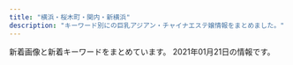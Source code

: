 ```yaml
---
title: "横浜・桜木町・関内・新横浜"
description: "キーワード別にの巨乳アジアン・チャイナエステ嬢情報をまとめました。"
---
```


新着画像と新着キーワードをまとめています。
2021年01月21日の情報です。

<DmmAffiliateIns />
<KeywordTable
  shops={
    [
    {
        "url": "http://www.love-you.work/",
        "name": "Love You",
        "keywords": {
            "100": 12
        },
        "station": "JR\u95a2\u5185\u99c5\u5317\u53e3",
        "img_links": [
            "http://www.love-you.work/img/neko1.jpg",
            "http://www.love-you.work/img/rina1.jpg",
            "http://www.love-you.work/staff/yuki.jpg",
            "http://www.love-you.work/images/news.jpg",
            "http://www.love-you.work/img/bb2.jpg",
            "http://www.love-you.work/images/tg.jpg",
            "http://www.love-you.work/images/int1.png",
            "http://www.love-you.work/img/bb3.jpg",
            "http://www.love-you.work/img/sayuri1.jpg",
            "http://www.love-you.work/img/yuki1.jpg",
            "http://www.love-you.work/staff/neko.jpg",
            "http://www.love-you.work/img/yuri1.jpg",
            "http://www.love-you.work/images/staff_t.jpg",
            "http://www.love-you.work/images/sys3.png",
            "http://www.love-you.work/staff/rina.jpg",
            "http://www.love-you.work/img/bb1.jpg",
            "http://www.love-you.work/img/kumi1.jpg",
            "http://www.love-you.work/staff/aya.jpg",
            "http://www.love-you.work/staff/kumi.jpg",
            "http://www.love-you.work/images/sys2.jpg",
            "http://www.love-you.work/images/head.jpg",
            "http://www.love-you.work/images/rec2.jpg",
            "http://www.love-you.work/staff/sayuri.jpg",
            "http://www.love-you.work/staff/yuri.jpg",
            "http://www.love-you.work/images/interior_t.jpg",
            "http://www.love-you.work/staff/anna.jpg",
            "http://www.love-you.work/images/sys1.jpg",
            "http://www.love-you.work/img/nana1.jpg",
            "http://www.love-you.work/staff/nana.jpg",
            "http://www.love-you.work/images/int2.png",
            "http://www.love-you.work/staff/yui.jpg",
            "http://www.love-you.work/images/rec1.png",
            "http://www.love-you.work/img/yui1.jpg",
            "http://www.love-you.work/staff/bb.jpg",
            "http://www.love-you.work/img/aya1.jpg",
            "http://www.love-you.work/img/anna1.jpg"
        ]
    },
    {
        "keywords": {},
        "station": "JR\u95a2\u5185\u99c5\u5317\u53e3",
        "url": "http://e-yozakura.xyz/",
        "name": "\u591c\u685c\uff5e\u3088\u3056\u304f\u3089\uff5e",
        "img_links": [
            "http://e-yozakura.xyz/images/g5.jpg",
            "http://e-yozakura.xyz/images/r2.jpg",
            "http://e-yozakura.xyz/images/g4.jpg",
            "http://e-yozakura.xyz/images/r7.jpg",
            "http://e-yozakura.xyz/images/yuka.jpg",
            "http://e-yozakura.xyz/images/hua.jpg",
            "http://e-yozakura.xyz/images/m1.jpg",
            "http://e-yozakura.xyz/images/g0.jpg",
            "http://e-yozakura.xyz/images/mobile.png",
            "http://e-yozakura.xyz/images/hh.jpg",
            "http://e-yozakura.xyz/images/g9.jpg",
            "http://e-yozakura.xyz/images/r3.jpg",
            "http://e-yozakura.xyz/images/slide1.png",
            "http://e-yozakura.xyz/images/bj_01.jpg",
            "http://e-yozakura.xyz/images/r8.jpg",
            "http://e-yozakura.xyz/images/sa.jpg",
            "http://e-yozakura.xyz/images/news01.png",
            "http://e-yozakura.xyz/images/top.jpg",
            "http://e-yozakura.xyz/images/tite-staff.jpg",
            "http://e-yozakura.xyz/images/t.jpg",
            "http://e-yozakura.xyz/images/g8.jpg",
            "http://e-yozakura.xyz/images/yuk.jpg",
            "http://e-yozakura.xyz/images/ai.jpg",
            "http://e-yozakura.xyz/images/htm.jpg",
            "http://e-yozakura.xyz/images/r1.jpg",
            "http://e-yozakura.xyz/images/r5.jpg",
            "http://e-yozakura.xyz/images/12.jpg",
            "http://e-yozakura.xyz/images/slide3.png",
            "http://e-yozakura.xyz/images/r6.jpg",
            "http://e-yozakura.xyz/images/ll.jpg",
            "http://e-yozakura.xyz/images/r4.jpg",
            "http://e-yozakura.xyz/images/news03.png",
            "http://e-yozakura.xyz/images/g2.jpg",
            "http://e-yozakura.xyz/images/bj_03.jpg",
            "http://e-yozakura.xyz/images/g1.jpg",
            "http://e-yozakura.xyz/images/slide2.png"
        ]
    },
    {
        "station": "JR\u6a2a\u6d5c\u99c5\u897f\u53e3",
        "name": "\u7652\u3057\u306e\u624b",
        "keywords": {
            "88": 11,
            "86": 33,
            "85": 11,
            "87": 22,
            "E": 22,
            "D": 88,
            "83": 11,
            "84": 22
        },
        "url": "https://iyashinote.xyz.mn/",
        "img_links": [
            "https://iyashinote.xyz.mn/images/newface.jpg",
            "https://iyashinote.xyz.mn/images/news.jpg",
            "https://iyashinote.xyz.mn/photos/sites/38/2020/09/2020092703255462.jpg",
            "https://iyashinote.xyz.mn/images/mobile.jpg",
            "https://iyashinote.xyz.mn/images/top.png",
            "https://iyashinote.xyz.mn/photos/sites/38/2020/09/2020092703255219.jpg",
            "https://iyashinote.xyz.mn/photos/sites/38/2020/10/2020103004354442.jpg",
            "https://iyashinote.xyz.mn/photos/sites/38/2020/11/2020110305044086.jpg",
            "https://iyashinote.xyz.mn/images/hua.png",
            "https://iyashinote.xyz.mn/images/bj3.png",
            "https://iyashinote.xyz.mn/images/staff_line.jpg",
            "https://iyashinote.xyz.mn/photos/sites/38/2020/12/2020120601493848.jpg",
            "https://iyashinote.xyz.mn/photos/sites/38/2020/10/2020103004355072.jpg",
            "https://iyashinote.xyz.mn/photos/sites/38/2020/12/2020121205503460.jpg",
            "https://iyashinote.xyz.mn/photos/sites/38/2021/01/2021011103014717.jpg",
            "https://iyashinote.xyz.mn/photos/sites/38/2021/01/2021011103000299.jpg",
            "https://iyashinote.xyz.mn/photos/sites/38/2020/09/2020092703255374.jpg",
            "https://iyashinote.xyz.mn/photos/sites/38/2020/09/2020092703255247.jpg"
        ]
    },
    {
        "station": "JR\u6771\u795e\u5948\u5ddd\u99c5\u897f\u53e3",
        "keywords": {},
        "name": "\u30a2\u30f3\u30b8\u30e5",
        "img_links": [
            "http://relax-massage.pink/images/sns_9_pink.jpg",
            "http://relax-massage.pink/images/cg04.jpg",
            "http://relax-massage.pink/images/sys03.jpg",
            "http://relax-massage.pink/images/cg05.jpg",
            "http://relax-massage.pink/images/cg02.jpg",
            "http://relax-massage.pink/images/req_03.jpg",
            "http://relax-massage.pink/images/cg01.jpg",
            "http://relax-massage.pink/images/trigger.jpg",
            "http://relax-massage.pink/images/cg03.jpg",
            "http://relax-massage.pink/images/sw_tel.png",
            "http://relax-massage.pink/images/sw_home.png",
            "http://relax-massage.pink/images/sys02.jpg",
            "http://relax-massage.pink/images/head_interior.jpg",
            "http://relax-massage.pink/images/mainvisual_01.jpg",
            "http://relax-massage.pink/images/cg07.jpg",
            "http://relax-massage.pink/images/mainvisual_01_s.jpg",
            "http://relax-massage.pink/images/head_therapist.jpg",
            "http://relax-massage.pink/images/con01.jpg",
            "http://relax-massage.pink/images/sys01.jpg",
            "http://relax-massage.pink/images/cg06.jpg",
            "http://relax-massage.pink/images/icon_new.png",
            "http://relax-massage.pink/images/mainvisual_02.jpg",
            "http://relax-massage.pink/images/con02.jpg",
            "http://relax-massage.pink/images/con03.jpg"
        ],
        "url": "http://relax-massage.pink/"
    },
    {
        "img_links": [
            "http://www.ipuyvyta.xyz/picture/room4.jpg",
            "http://www.ipuyvyta.xyz/picture/s1.jpg",
            "http://www.ipuyvyta.xyz/uploads/200324/1-200324153552608.jpg",
            "http://www.ipuyvyta.xyz/picture/room1.jpg",
            "http://www.ipuyvyta.xyz/uploads/200103/1-2001031G131213.jpg",
            "http://www.ipuyvyta.xyz/picture/s_pick.png",
            "http://www.ipuyvyta.xyz/picture/room3.jpg",
            "http://www.ipuyvyta.xyz/uploads/200527/1-20052G310025O.jpg",
            "http://www.ipuyvyta.xyz/uploads/190522/1-1Z52215030T15.jpg",
            "http://www.ipuyvyta.xyz/uploads/201016/1-201016155304955.jpg",
            "http://www.ipuyvyta.xyz/uploads/200324/1-20032415352ab.jpg",
            "http://www.ipuyvyta.xyz/uploads/200103/1-2001031G043127.jpg",
            "http://www.ipuyvyta.xyz/uploads/190705/1-1ZF5141109322.jpg",
            "http://www.ipuyvyta.xyz/uploads/200103/1-2001031G10c34.jpg",
            "http://www.ipuyvyta.xyz/picture/s_staff.jpg",
            "http://www.ipuyvyta.xyz/uploads/201113/1-2011131413242P.jpg",
            "http://www.ipuyvyta.xyz/picture/s_news.png",
            "http://www.ipuyvyta.xyz/picture/top.png",
            "http://www.ipuyvyta.xyz/picture/mobile.jpg",
            "http://www.ipuyvyta.xyz/uploads/201117/1-20111G24541418.jpg",
            "http://www.ipuyvyta.xyz/uploads/201016/1-201016155320S7.jpg",
            "http://www.ipuyvyta.xyz/uploads/190806/1-1ZP61F113Z0.jpg",
            "http://www.ipuyvyta.xyz/uploads/201113/1-2011131412332R.jpg",
            "http://www.ipuyvyta.xyz/picture/relax.jpg",
            "http://www.ipuyvyta.xyz/picture/room2.jpg",
            "http://www.ipuyvyta.xyz/uploads/200527/1-20052G30953430.jpg",
            "http://www.ipuyvyta.xyz/picture/s3.jpg",
            "http://www.ipuyvyta.xyz/uploads/201117/1-20111G24513940.jpg"
        ],
        "name": "\u7652\u3057\u306e\u697d\u5712",
        "station": "JR\u6771\u795e\u5948\u5ddd\u99c5\u897f\u53e3",
        "keywords": {
            "82": 6,
            "D": 2,
            "C": 6,
            "85": 1,
            "86": 1
        },
        "url": "http://www.ipuyvyta.xyz/"
    },
    {
        "keywords": {
            "C": 7
        },
        "img_links": [
            "http://chonokoi.me-es.com/images/staff_09.jpg",
            "http://chonokoi.me-es.com/images/index_15.jpg",
            "http://chonokoi.me-es.com/images/index_02.jpg",
            "http://chonokoi.me-es.com/images/index_05.jpg",
            "http://chonokoi.me-es.com/images/index_07.jpg",
            "http://chonokoi.me-es.com/images/top2.jpg",
            "http://chonokoi.me-es.com/images/index_18.jpg",
            "http://chonokoi.me-es.com/images/info.jpg",
            "http://chonokoi.me-es.com/images/index_24.jpg",
            "http://chonokoi.me-es.com/images/index_08.jpg",
            "http://chonokoi.me-es.com/girl/02.jpg",
            "http://chonokoi.me-es.com/images/rec_09.jpg",
            "http://chonokoi.me-es.com/girl/02a.jpg",
            "http://chonokoi.me-es.com/images/index_03.jpg",
            "http://chonokoi.me-es.com/girl/03.jpg",
            "http://chonokoi.me-es.com/images/info_09.jpg",
            "http://chonokoi.me-es.com/images/index_23.jpg",
            "http://chonokoi.me-es.com/images/index_11.jpg",
            "http://chonokoi.me-es.com/images/index_16.jpg",
            "http://chonokoi.me-es.com/images/index_06.jpg",
            "http://chonokoi.me-es.com/girl/01a.jpg",
            "http://chonokoi.me-es.com/girl/03a.jpg",
            "http://chonokoi.me-es.com/girl/01.jpg",
            "http://chonokoi.me-es.com/images/index_13.jpg",
            "http://chonokoi.me-es.com/images/index_04.jpg",
            "http://chonokoi.me-es.com/images/top.jpg",
            "http://chonokoi.me-es.com/images/index_17.jpg",
            "http://chonokoi.me-es.com/girl/00.jpg",
            "http://chonokoi.me-es.com/images/rec.jpg",
            "http://chonokoi.me-es.com/images/index_22.jpg",
            "http://chonokoi.me-es.com/images/index_10.jpg",
            "http://chonokoi.me-es.com/images/index_20.jpg"
        ],
        "name": "\u8776\u306e\u604b",
        "url": "http://chonokoi.me-es.com/",
        "station": "JR\u95a2\u5185\u99c5\u5317\u53e3"
    },
    {
        "station": "JR\u685c\u6728\u753a\u99c5\u5357\u53e3",
        "name": "Baby Girl \uff5e\u30d9\u30a4\u30d3\u30fc\u30ac\u30fc\u30eb\uff5e",
        "img_links": [
            "http://www.nekomusume.esjp.site/files/001.jpg",
            "http://www.nekomusume.esjp.site/images/r4.jpg",
            "http://www.nekomusume.esjp.site/files/002.jpg",
            "http://www.nekomusume.esjp.site/files/004.jpg",
            "http://www.nekomusume.esjp.site/images/r2.jpg",
            "http://www.nekomusume.esjp.site/files/012.jpg",
            "http://www.nekomusume.esjp.site/images/shop/shop02.jpg",
            "http://www.nekomusume.esjp.site/images/top.png",
            "http://www.nekomusume.esjp.site/images/end.png",
            "http://www.nekomusume.esjp.site/images/face.png",
            "http://www.nekomusume.esjp.site/images/shop/shop03.jpg",
            "http://www.nekomusume.esjp.site/images/s_link.png",
            "http://www.nekomusume.esjp.site/images/r5.jpg",
            "http://www.nekomusume.esjp.site/images/pick.png",
            "http://www.nekomusume.esjp.site/images/news.png",
            "http://www.nekomusume.esjp.site/images/s_staff.png",
            "http://www.nekomusume.esjp.site/files/011.jpg",
            "http://www.nekomusume.esjp.site/images/shop/shop01.jpg",
            "http://www.nekomusume.esjp.site/images/shop/shop04.jpg",
            "http://www.nekomusume.esjp.site/images/r1.jpg",
            "http://www.nekomusume.esjp.site/images/bj2.jpg"
        ],
        "url": "http://www.nekomusume.esjp.site/",
        "keywords": {
            "D": 3,
            "86": 1,
            "87": 3,
            "F": 1,
            "C": 1,
            "91": 1
        }
    },
    {
        "station": "JR\u65b0\u6a2a\u6d5c\u99c5\u5317\u53e3",
        "url": "http://fuzei.xyz/",
        "img_links": [
            "http://fuzei.xyz/wp-content/uploads/sites/4/2020/05/g101.jpg",
            "http://fuzei.xyz/wp-content/uploads/sites/4/2020/05/g13.jpg",
            "http://fuzei.xyz/wp-content/uploads/sites/4/2020/05/top-2.png",
            "http://fuzei.xyz/wp-content/uploads/sites/4/2020/05/g3.jpg",
            "http://fuzei.xyz/wp-content/uploads/sites/4/2020/05/g11.jpg",
            "http://fuzei.xyz/wp-content/uploads/sites/4/2020/05/tite-staff.png",
            "http://fuzei.xyz/wp-content/uploads/sites/4/2020/05/g121.jpg",
            "http://fuzei.xyz/wp-content/uploads/sites/4/2020/05/mobile.png",
            "http://fuzei.xyz/wp-content/uploads/sites/4/2020/05/r3.jpg",
            "http://fuzei.xyz/wp-content/uploads/sites/4/2020/05/r2.jpg",
            "http://fuzei.xyz/wp-content/uploads/sites/4/2020/05/tit-infor.png",
            "http://fuzei.xyz/wp-content/uploads/sites/4/2020/05/infor.png",
            "http://fuzei.xyz/wp-content/uploads/sites/4/2020/05/g5.jpg",
            "http://fuzei.xyz/wp-content/uploads/sites/4/2020/05/tit-pick.png",
            "http://fuzei.xyz/wp-content/uploads/sites/4/2020/05/g10.jpg",
            "http://fuzei.xyz/wp-content/uploads/sites/4/2020/05/g14.jpg",
            "http://fuzei.xyz/wp-content/uploads/sites/4/2020/05/r4.jpg",
            "http://fuzei.xyz/wp-content/uploads/sites/4/2020/05/g7.jpg",
            "http://fuzei.xyz/wp-content/uploads/sites/4/2020/05/g4.jpg",
            "http://fuzei.xyz/wp-content/uploads/sites/4/2020/05/g8.jpg",
            "http://fuzei.xyz/wp-content/uploads/sites/4/2020/05/g9.jpg",
            "http://fuzei.xyz/wp-content/uploads/sites/4/2020/05/g1.jpg",
            "http://fuzei.xyz/wp-content/uploads/sites/4/2020/05/g6.jpg",
            "http://fuzei.xyz/wp-content/uploads/sites/4/2020/05/g12.jpg",
            "http://fuzei.xyz/wp-content/uploads/sites/4/2020/05/r1.jpg",
            "http://fuzei.xyz/wp-content/uploads/sites/4/2020/05/g12-150x150.jpg",
            "http://fuzei.xyz/wp-content/uploads/sites/4/2020/05/g15.jpg",
            "http://fuzei.xyz/wp-content/uploads/sites/4/2020/05/g2-1.jpg",
            "http://fuzei.xyz/wp-content/uploads/sites/4/2020/05/tit-new-1.png",
            "http://fuzei.xyz/wp-content/uploads/sites/4/2020/05/g10-150x150.jpg",
            "http://fuzei.xyz/wp-content/uploads/sites/4/2020/05/g121-150x150.jpg",
            "http://fuzei.xyz/wp-content/uploads/sites/4/2020/05/g101-150x150.jpg"
        ],
        "name": "\u98a8\u60c5",
        "keywords": {
            "C": 7
        }
    },
    {
        "name": "\u6765\u5922\uff5e\u30e9\u30a4\u30e0\uff5e",
        "img_links": [
            "http://raimu.ests.jp/images/s_service.jpg",
            "http://raimu.ests.jp/photos/sites/7/2020/12/2020121307334187.jpg",
            "http://raimu.ests.jp/images/nbj3.jpg",
            "http://raimu.ests.jp/images/room1.jpg",
            "http://raimu.ests.jp/images/room3.jpg",
            "http://raimu.ests.jp/images/service.png",
            "http://raimu.ests.jp/images/mobile.jpg",
            "http://raimu.ests.jp/photos/sites/7/2020/12/2020121508002842.jpg",
            "http://raimu.ests.jp/images/room4.jpg",
            "http://raimu.ests.jp/images/hua.png",
            "http://raimu.ests.jp/photos/sites/7/2020/12/2020121307334124.jpg",
            "http://raimu.ests.jp/images/top.png",
            "http://raimu.ests.jp/images/nbj1.jpg",
            "http://raimu.ests.jp/images/1.jpg",
            "http://raimu.ests.jp/images/pick_bj1.jpg",
            "http://raimu.ests.jp/photos/sites/7/2020/12/2020121307012443.jpg",
            "http://raimu.ests.jp/images/s_staff.jpg",
            "http://raimu.ests.jp/images/new.jpg",
            "http://raimu.ests.jp/images/pick_bj3.jpg",
            "http://raimu.ests.jp/images/s_blog.jpg",
            "http://raimu.ests.jp/images/s_link.jpg",
            "http://raimu.ests.jp/images/s_face.jpg",
            "http://raimu.ests.jp/images/room2.jpg",
            "http://raimu.ests.jp/images/s_pick.jpg"
        ],
        "keywords": {
            "86": 12,
            "87": 6,
            "D": 24,
            "84": 6
        },
        "station": "JR\u6771\u795e\u5948\u5ddd\u99c5\u897f\u53e3",
        "url": "http://raimu.ests.jp/"
    },
    {
        "station": "JR\u6771\u795e\u5948\u5ddd\u99c5\u897f\u53e3",
        "keywords": {
            "C": 2,
            "E": 1,
            "86": 2,
            "87": 2,
            "88": 1,
            "D": 2
        },
        "url": "http://www.rosegirl.mesthe.com/",
        "img_links": [
            "http://www.rosegirl.mesthe.com/images/info.png",
            "http://www.rosegirl.mesthe.com/files/005-02.jpg",
            "http://www.rosegirl.mesthe.com/files/003.jpg",
            "http://www.rosegirl.mesthe.com/files/004.jpg",
            "http://www.rosegirl.mesthe.com/images/mobile.jpg",
            "http://www.rosegirl.mesthe.com/images/mainimg.jpg",
            "http://www.rosegirl.mesthe.com/files/002.jpg",
            "http://www.rosegirl.mesthe.com/files/003-02.jpg",
            "http://www.rosegirl.mesthe.com/images/room/photo02.jpg",
            "http://www.rosegirl.mesthe.com/files/005.jpg",
            "http://www.rosegirl.mesthe.com/images/room/photo03.jpg",
            "http://www.rosegirl.mesthe.com/images/room/photo01.jpg",
            "http://www.rosegirl.mesthe.com/images/room/photo04.jpg",
            "http://www.rosegirl.mesthe.com/files/004-02.jpg",
            "http://www.rosegirl.mesthe.com/images/top_osusume.jpg",
            "http://www.rosegirl.mesthe.com/files/002-02.jpg",
            "http://www.rosegirl.mesthe.com/images/staff_mitashi.jpg",
            "http://www.rosegirl.mesthe.com/images/staff-top_end.jpg",
            "http://www.rosegirl.mesthe.com/images/staff-bg_end.jpg",
            "http://www.rosegirl.mesthe.com/files/001.jpg",
            "http://www.rosegirl.mesthe.com/files/001-02.jpg"
        ],
        "name": "Rose Girl -\u30ed\u30fc\u30ba\u30ac\u30fc\u30eb-"
    },
    {
        "station": "JR\u65b0\u6a2a\u6d5c\u99c5\u5317\u53e3",
        "url": "https://rainbow.relaxjp.com/",
        "img_links": [
            "https://rainbow.relaxjp.com/css/nav/nav02.png",
            "https://rainbow.relaxjp.com/css/staff/staff02-a.png",
            "https://rainbow.relaxjp.com/css/staff/staff01-a.png",
            "https://rainbow.relaxjp.com/css/m-cam01.png",
            "https://rainbow.relaxjp.com/css/staff/staff02.png",
            "https://rainbow.relaxjp.com/css/nav/nav01.png",
            "https://rainbow.relaxjp.com/css/m-top02.png",
            "https://rainbow.relaxjp.com/css/staff/staff01.png",
            "https://rainbow.relaxjp.com/css/sp-qizu.png",
            "https://rainbow.relaxjp.com/css/m-top04.png",
            "https://rainbow.relaxjp.com/css/staff/staff03.png",
            "https://rainbow.relaxjp.com/css/nav/nav03.png",
            "https://rainbow.relaxjp.com/css/m-head01.png",
            "https://rainbow.relaxjp.com/css/m-top03.png",
            "https://rainbow.relaxjp.com/css/staff/staff002-a.png",
            "https://rainbow.relaxjp.com/css/staff/staff003-a.png",
            "https://rainbow.relaxjp.com/css/nav/nav06.png",
            "https://rainbow.relaxjp.com/css/nav/nav05.png",
            "https://rainbow.relaxjp.com/css/nav/nav04.png",
            "https://rainbow.relaxjp.com/css/staff/staff03-a.png",
            "https://rainbow.relaxjp.com/css/sp-tel.png"
        ],
        "keywords": {
            "89": 2,
            "D": 3,
            "C": 8,
            "90": 1
        },
        "name": "\u30ec\u30a4\u30f3\u30dc\u30fc"
    },
    {
        "img_links": [
            "http://www.rose-color.info/public/image/20190517/20190517212507_39342.jpg",
            "http://www.rose-color.info/public/image/20200926/20200926023207_93288.jpg",
            "http://www.rose-color.info/img/koko.png",
            "http://www.rose-color.info/public/image/20190509/20190509140935_98972.jpg",
            "http://www.rose-color.info/public/image/20201130/20201130144441_16819.jpg",
            "http://www.rose-color.info/public/image/20190922/20190922200457_51255.jpeg",
            "http://www.rose-color.info/public/image/20201107/20201107123935_72522.png",
            "http://www.rose-color.info/public/image/20190509/20190509140925_63726.jpg",
            "http://www.rose-color.info/public/image/20201007/20201007120913_18836.jpg",
            "http://www.rose-color.info/public/image/20190509/20190509145858_80062.jpg",
            "http://www.rose-color.info/img/gback.jpg",
            "http://www.rose-color.info/public/image/20190509/20190509150319_28745.jpg",
            "http://www.rose-color.info/public/image/20190509/20190509160519_55359.jpg",
            "http://www.rose-color.info/public/image/20200417/20200417025857_20118.png",
            "http://www.rose-color.info/public/image/20190509/20190509150501_74550.jpg",
            "http://www.rose-color.info/img/gtop.jpg",
            "http://www.rose-color.info/public/image/20201009/20201009005900_97376.jpg",
            "http://www.rose-color.info/public/image/20190509/20190509145639_35576.jpg",
            "http://www.rose-color.info/img/sys.jpg",
            "http://www.rose-color.info/public/image/20190509/20190509145904_79944.jpg",
            "http://www.rose-color.info/public/image/20190509/20190509140857_11715.jpg",
            "http://www.rose-color.info/public/image/20190819/20190819122724_17981.png",
            "http://www.rose-color.info/public/image/20201020/20201020184710_30595.png",
            "http://www.rose-color.info/public/image/20190509/20190509145323_81608.jpg",
            "http://www.rose-color.info/img/link2.jpg",
            "http://www.rose-color.info/public/image/20190509/20190509140913_93259.jpg",
            "http://www.rose-color.info/public/image/20190517/20190517212453_15511.jpg",
            "http://www.rose-color.info/public/image/20190509/20190509145318_30201.jpg",
            "http://www.rose-color.info/public/image/20190509/20190509151712_73273.jpg",
            "http://www.rose-color.info/public/image/20201113/20201113005050_58373.png",
            "http://www.rose-color.info/img/link1.jpg",
            "http://www.rose-color.info/public/image/20200624/20200624132622_25845.jpg",
            "http://www.rose-color.info/public/image/20201210/20201210130347_71702.png",
            "http://www.rose-color.info/public/image/20190924/20190924151957_88257.jpg",
            "http://www.rose-color.info/public/image/20190517/20190517212433_70632.jpg",
            "http://www.rose-color.info/public/image/20200818/20200818115250_43959.jpg",
            "http://www.rose-color.info/public/image/20190509/20190509151145_51237.jpg",
            "http://www.rose-color.info/public/image/20190509/20190509151815_26133.jpg",
            "http://www.rose-color.info/public/image/20201014/20201014160847_32283.jpg",
            "http://www.rose-color.info/public/image/20190922/20190922200505_21149.jpeg",
            "http://www.rose-color.info/public/image/20191025/20191025151602_11534.jpg"
        ],
        "name": "Rose Color\uff5e\u30ed\u30fc\u30ba\u30ab\u30e9\u30fc\uff5e",
        "station": "JR\u65b0\u6a2a\u6d5c\u99c5\u5317\u53e3",
        "keywords": {
            "D": 19,
            "F": 3,
            "87": 30,
            "86": 37,
            "85": 13,
            "C": 58,
            "88": 3,
            "E": 6,
            "89": 3
        },
        "url": "http://www.rose-color.info/"
    },
    {
        "station": "\u65e5\u30ce\u51fa\u753a\u99c5",
        "url": "http://www.es-moe.work/",
        "name": "YURI",
        "keywords": {},
        "img_links": [
            "http://www.es-moe.work/img/yuyu1.jpg",
            "http://www.es-moe.work/sp/images/head.jpg",
            "http://www.es-moe.work/sp/images/e3.jpg",
            "http://www.es-moe.work/images/int2.png",
            "http://www.es-moe.work/sp/images/staff_t.jpg",
            "http://www.es-moe.work/images/b3.jpg",
            "http://www.es-moe.work/sp/images/s3.jpg",
            "http://www.es-moe.work/staff/akane.jpg",
            "http://www.es-moe.work/sp/images/sisu_t.jpg",
            "http://www.es-moe.work/images/b2.jpg",
            "http://www.es-moe.work/sp/img/mirai1.jpg",
            "http://www.es-moe.work/images/sys2.png",
            "http://www.es-moe.work/sp/staff/momo.jpg",
            "http://www.es-moe.work/sp/img/yuyu1.jpg",
            "http://www.es-moe.work/img/mari1.jpg",
            "http://www.es-moe.work/sp/images/rec1.jpg",
            "http://www.es-moe.work/sp/images/s1.jpg",
            "http://www.es-moe.work/sp/images/e4.jpg",
            "http://www.es-moe.work/sp/staff/yuyu.jpg",
            "http://www.es-moe.work/sp/menu/staff.jpg",
            "http://www.es-moe.work/sp/images/e1.jpg",
            "http://www.es-moe.work/sp/staff/mirai.jpg",
            "http://www.es-moe.work/img/momo1.jpg",
            "http://www.es-moe.work/sp/images/sys.png",
            "http://www.es-moe.work/sp/images/rec2.jpg",
            "http://www.es-moe.work/sp/img/akane1.jpg",
            "http://www.es-moe.work/images/head.jpg",
            "http://www.es-moe.work/images/rec1.jpg",
            "http://www.es-moe.work/images/b1.jpg",
            "http://www.es-moe.work/staff/momo.jpg",
            "http://www.es-moe.work/staff/mirai.jpg",
            "http://www.es-moe.work/img/akane1.jpg",
            "http://www.es-moe.work/images/sys1.png",
            "http://www.es-moe.work/sp/images/e5.jpg",
            "http://www.es-moe.work/sp/staff/mari.jpg",
            "http://www.es-moe.work/sp/images/interior_t.jpg",
            "http://www.es-moe.work/sp/menu/interior.jpg",
            "http://www.es-moe.work/sp/images/footer.png",
            "http://www.es-moe.work/sp/images/s4.jpg",
            "http://www.es-moe.work/images/staff_t.jpg",
            "http://www.es-moe.work/sp/img/momo1.jpg",
            "http://www.es-moe.work/sp/images/s2.jpg",
            "http://www.es-moe.work/sp/images/news.jpg",
            "http://www.es-moe.work/sp/menu/sisu.jpg",
            "http://www.es-moe.work/staff/yuyu.jpg",
            "http://www.es-moe.work/sp/staff/akane.jpg",
            "http://www.es-moe.work/sp/images/ac1.jpg",
            "http://www.es-moe.work/images/interior_t.jpg",
            "http://www.es-moe.work/sp/menu/top.jpg",
            "http://www.es-moe.work/sp/images/e2.jpg",
            "http://www.es-moe.work/sp/images/topgirl.jpg",
            "http://www.es-moe.work/sp/images/sisu1.png",
            "http://www.es-moe.work/images/sm.jpg",
            "http://www.es-moe.work/sp/images/tel.jpg",
            "http://www.es-moe.work/images/int1.jpg",
            "http://www.es-moe.work/sp/images/int1.jpg",
            "http://www.es-moe.work/images/rec2.jpg",
            "http://www.es-moe.work/sp/images/int2.png",
            "http://www.es-moe.work/staff/mari.jpg",
            "http://www.es-moe.work/sp/img/mari1.jpg",
            "http://www.es-moe.work/images/twitter.jpg",
            "http://www.es-moe.work/img/mirai1.jpg"
        ]
    },
    {
        "name": "\u53ef\u611b\u3044\u732b",
        "url": "https://neko.iest.info/",
        "station": "JR\u6a2a\u6d5c\u99c5\u897f\u53e3",
        "keywords": {
            "85": 45,
            "D": 54,
            "87": 9,
            "C": 9,
            "84": 9,
            "86": 9,
            "E": 9
        },
        "img_links": [
            "https://neko.iest.info/images/room1.jpg",
            "https://neko.iest.info/images/mobile.jpg",
            "https://neko.iest.info/photos/sites/42/2020/12/2020122005092087.jpg",
            "https://neko.iest.info/photos/sites/42/2020/09/2020092903532287.jpg",
            "https://neko.iest.info/images/s3.jpg",
            "https://neko.iest.info/photos/sites/42/2020/10/2020101002283598.jpg",
            "https://neko.iest.info/images/s1.jpg",
            "https://neko.iest.info/images/relax.jpg",
            "https://neko.iest.info/photos/sites/42/2020/09/2020092903532145.jpg",
            "https://neko.iest.info/photos/sites/42/2020/11/2020111803082379.jpg",
            "https://neko.iest.info/images/room2.jpg",
            "https://neko.iest.info/photos/sites/42/2020/09/2020092903532220.jpg",
            "https://neko.iest.info/images/s_staff.jpg",
            "https://neko.iest.info/images/s_news.png",
            "https://neko.iest.info/photos/sites/42/2020/10/2020101208591894.jpg",
            "https://neko.iest.info/images/top.png",
            "https://neko.iest.info/images/info.jpg",
            "https://neko.iest.info/images/line02.jpg",
            "https://neko.iest.info/images/room4.jpg",
            "https://neko.iest.info/photos/sites/42/2020/09/2020092903532212.jpg",
            "https://neko.iest.info/images/room3.jpg",
            "https://neko.iest.info/images/s_pick.png"
        ]
    },
    {
        "img_links": [
            "http://relacute.ies.bz/images/mobile.jpg",
            "http://relacute.ies.bz/images/room2.jpg",
            "http://relacute.ies.bz/images/s_staff.jpg",
            "http://relacute.ies.bz/photos/sites/29/2020/02/202002040653358.jpg",
            "http://relacute.ies.bz/photos/sites/29/2020/06/2020061906073550.jpg",
            "http://relacute.ies.bz/images/room3.jpg",
            "http://relacute.ies.bz/images/room4.jpg",
            "http://relacute.ies.bz/photos/sites/29/2020/12/2020122504261135.jpg",
            "http://relacute.ies.bz/photos/sites/29/2020/09/2020091708292435.jpg",
            "http://relacute.ies.bz/images/top.jpg",
            "http://relacute.ies.bz/photos/sites/29/2020/12/2020120305165313.jpg",
            "http://relacute.ies.bz/photos/sites/29/2020/10/2020101804232462.jpg",
            "http://relacute.ies.bz/photos/sites/29/2021/01/202101180426140.jpg",
            "http://relacute.ies.bz/photos/sites/29/2020/11/2020112204235072.jpg",
            "http://relacute.ies.bz/images/room1.jpg",
            "http://relacute.ies.bz/images/s_news.jpg"
        ],
        "name": "RelaCute \u30ea\u30e9\u30ad\u30e5\u30fc\u30c8",
        "keywords": {
            "87": 2,
            "82": 1,
            "C": 1,
            "85": 3,
            "86": 2,
            "D": 7
        },
        "station": "JR\u4e2d\u5c71\u99c5\u5317\u53e3",
        "url": "http://relacute.ies.bz/"
    },
    {
        "url": "http://hi-msg.com/sky/",
        "name": "SKY",
        "keywords": {
            "C": 1,
            "87": 1,
            "91": 1,
            "D": 8,
            "88": 4,
            "90": 3
        },
        "station": "JR\u95a2\u5185\u99c5\u5317\u53e3",
        "img_links": [
            "http://hi-msg.com/sky/img/p-4.jpg",
            "http://hi-msg.com/sky/img/p-3.jpg",
            "http://hi-msg.com/sky/img/IMG_1675.jpg",
            "http://hi-msg.com/sky/img/p-12.jpg",
            "http://hi-msg.com/sky/img/p-5-1.jpg",
            "http://hi-msg.com/sky/img/p-2.jpg",
            "http://hi-msg.com/sky/img/p-3-1.jpg",
            "http://hi-msg.com/sky/img/IMG_16564.jpg",
            "http://hi-msg.com/sky/img/p-5.jpg",
            "http://hi-msg.com/sky/img/hade.jpg",
            "http://hi-msg.com/sky/img/p-9.jpg",
            "http://hi-msg.com/sky/img/p-11.jpg",
            "http://hi-msg.com/sky/img/p-7.jpg",
            "http://hi-msg.com/sky/img/p-1.jpg",
            "http://hi-msg.com/sky/img/IMG_1656.jpg",
            "http://hi-msg.com/sky/img/IMG_1667.jpg"
        ]
    },
    {
        "img_links": [
            "http://www.lavender.esjoho.com/files/047.jpg",
            "http://www.lavender.esjoho.com/files/019.jpg",
            "http://www.lavender.esjoho.com/files/032.jpg",
            "http://www.lavender.esjoho.com/sp/images/newsb.jpg",
            "http://www.lavender.esjoho.com/sp/images/news.jpg",
            "http://www.lavender.esjoho.com/sp/menu/top.jpg",
            "http://www.lavender.esjoho.com/images/concept.jpg",
            "http://www.lavender.esjoho.com/images/rec2.png",
            "http://www.lavender.esjoho.com/images/int1.png",
            "http://www.lavender.esjoho.com/files/043.jpg",
            "http://www.lavender.esjoho.com/sp/images/staff_t.jpg",
            "http://www.lavender.esjoho.com/images/sys2.png",
            "http://www.lavender.esjoho.com/sp/menu/staff.jpg",
            "http://www.lavender.esjoho.com/sp/images/interior_t.jpg",
            "http://www.lavender.esjoho.com/files/038.jpg",
            "http://www.lavender.esjoho.com/images/int2.png",
            "http://www.lavender.esjoho.com/sp/images/tel.jpg",
            "http://www.lavender.esjoho.com/images/sys3.png",
            "http://www.lavender.esjoho.com/sp/images/top.jpg",
            "http://www.lavender.esjoho.com/sp/images/pc.jpg",
            "http://www.lavender.esjoho.com/images/sm.jpg",
            "http://www.lavender.esjoho.com/images/rec1.png",
            "http://www.lavender.esjoho.com/sp/images/topgirl.jpg",
            "http://www.lavender.esjoho.com/sp/images/time.jpg",
            "http://www.lavender.esjoho.com/files/046.jpg",
            "http://www.lavender.esjoho.com/sp/images/footer.jpg",
            "http://www.lavender.esjoho.com/sp/menu/interior.jpg",
            "http://www.lavender.esjoho.com/files/024.jpg",
            "http://www.lavender.esjoho.com/files/029.jpg",
            "http://www.lavender.esjoho.com/images/mobile.jpg",
            "http://www.lavender.esjoho.com/files/045.jpg",
            "http://www.lavender.esjoho.com/images/line.png",
            "http://www.lavender.esjoho.com/images/interior_t.png",
            "http://www.lavender.esjoho.com/images/ta.jpg",
            "http://www.lavender.esjoho.com/files/039.jpg",
            "http://www.lavender.esjoho.com/images/news.jpg",
            "http://www.lavender.esjoho.com/images/staff_t.png",
            "http://www.lavender.esjoho.com/files/016.jpg",
            "http://www.lavender.esjoho.com/sp/images/head.jpg",
            "http://www.lavender.esjoho.com/images/head.jpg",
            "http://www.lavender.esjoho.com/files/044.jpg",
            "http://www.lavender.esjoho.com/images/link_t.png"
        ],
        "url": "http://www.lavender.esjoho.com/",
        "name": "\u672a\u6765",
        "station": "JR\u6771\u795e\u5948\u5ddd\u99c5\u897f\u53e3",
        "keywords": {
            "87": 7,
            "E": 1,
            "86": 4,
            "\u30bb\u30af\u30b7\u30fc": 1,
            "88": 1,
            "D": 11
        }
    },
    {
        "img_links": [
            "http://www.mosimosi.iesjp.com/img/tel.png",
            "http://www.mosimosi.iesjp.com/img/nav-002.png",
            "http://www.mosimosi.iesjp.com/img/nav-001.png",
            "http://www.mosimosi.iesjp.com/files/011.jpg",
            "http://www.mosimosi.iesjp.com/files/002.jpg",
            "http://www.mosimosi.iesjp.com/files/003.jpg",
            "http://www.mosimosi.iesjp.com/files/010.jpg",
            "http://www.mosimosi.iesjp.com/files/013.jpg",
            "http://www.mosimosi.iesjp.com/files/004.jpg",
            "http://www.mosimosi.iesjp.com/files/009.jpg",
            "http://www.mosimosi.iesjp.com/files/006.jpg",
            "http://www.mosimosi.iesjp.com/img/nav-005.png",
            "http://www.mosimosi.iesjp.com/files/012.jpg",
            "http://www.mosimosi.iesjp.com/files/007.jpg",
            "http://www.mosimosi.iesjp.com/img/nav-006.png",
            "http://www.mosimosi.iesjp.com/img/stt.jpg",
            "http://www.mosimosi.iesjp.com/files/014.jpg",
            "http://www.mosimosi.iesjp.com/img/stb.jpg",
            "http://www.mosimosi.iesjp.com/files/008.jpg",
            "http://www.mosimosi.iesjp.com/files/015.jpg",
            "http://www.mosimosi.iesjp.com/img/nav-004.png",
            "http://www.mosimosi.iesjp.com/files/001.jpg",
            "http://www.mosimosi.iesjp.com/img/nav-003.png",
            "http://www.mosimosi.iesjp.com/files/005.jpg",
            "http://www.mosimosi.iesjp.com/img/top01.png"
        ],
        "url": "http://www.mosimosi.iesjp.com/",
        "name": "\u3082\u3057\u3082\u3057Baby",
        "station": "JR\u6771\u795e\u5948\u5ddd\u99c5\u897f\u53e3",
        "keywords": {
            "C": 1,
            "86": 2,
            "88": 1,
            "87": 12,
            "D": 14
        }
    },
    {
        "station": "JR\u95a2\u5185\u99c5\u5357\u53e3",
        "img_links": [
            "http://es-kannai.link/wp-content/uploads/2016/12/vvvv.png",
            "http://es-kannai.link/wp-content/uploads/2016/12/vv.jpg",
            "http://es-kannai.link/wp-content/uploads/2017/09/IMG_3458-400x267.jpg",
            "http://es-kannai.link/wp-content/uploads/2017/09/IMG_3456.jpg",
            "http://es-kannai.link/wp-content/uploads/2017/09/IMG_3458-720x480.jpg",
            "http://es-kannai.link/wp-content/themes/template-salon2/images/campaign-bnr.png",
            "http://cdn.dino-es.com/images/logo/200x40DinoEs.png",
            "http://es-kannai.link/wp-content/uploads/2016/12/d.png",
            "http://es-kannai.link/wp-content/uploads/2017/09/IMG_3456-400x267.jpg",
            "http://es-kannai.link/wp-content/uploads/2017/09/IMG_3454-720x480.jpg",
            "http://es-kannai.link/wp-content/uploads/2017/09/IMG_3457-250x376.jpg",
            "http://es-kannai.link/wp-content/uploads/2017/09/IMG_3456-720x480.jpg",
            "http://es-kannai.link/wp-content/uploads/2017/09/IMG_3454-400x267.jpg",
            "http://es-kannai.link/wp-content/themes/template-salon2/images/info.png",
            "http://es-kannai.link/wp-content/uploads/2017/09/IMG_3454-250x376.jpg",
            "http://es-kannai.link/wp-content/uploads/2017/09/IMG_3454.jpg",
            "http://es-kannai.link/wp-content/uploads/2016/12/aaa.jpg",
            "http://es-kannai.link/wp-content/uploads/2016/12/vvv.png",
            "http://es-kannai.link/wp-content/themes/template-salon2/images/newface-ttl.jpg",
            "http://es-kannai.link/wp-content/themes/template-salon2/images/news-ttl.jpg",
            "http://es-kannai.link/wp-content/uploads/2017/09/IMG_3458.jpg",
            "http://es-kannai.link/wp-content/uploads/2017/09/IMG_3457.jpg",
            "http://es-kannai.link/wp-content/themes/template-salon2/images/main-img.jpg",
            "http://es-kannai.link/wp-content/uploads/2016/12/dd.png",
            "http://es-kannai.link/wp-content/uploads/2017/09/IMG_3457-720x480.jpg",
            "http://es-kannai.link/wp-content/uploads/2017/09/IMG_3458-250x376.jpg",
            "http://es-kannai.link/wp-content/uploads/2016/12/aa.jpg",
            "http://es-kannai.link/wp-content/uploads/2017/09/IMG_3457-400x267.jpg",
            "http://es-kannai.link/wp-content/themes/template-salon2/images/m-info.png",
            "http://es-kannai.link/wp-content/uploads/2016/12/aaaa.jpg",
            "http://es-kannai.link/wp-content/uploads/2017/09/IMG_3456-250x376.jpg",
            "http://es-kannai.link/wp-content/uploads/2016/12/v.jpg",
            "http://es-kannai.link/wp-content/uploads/2016/12/a.jpg"
        ],
        "name": "Venus",
        "url": "http://es-kannai.link",
        "keywords": {}
    },
    {
        "keywords": {
            "85": 5,
            "86": 10,
            "C": 5,
            "83": 5,
            "D": 15
        },
        "name": "\u3055\u304f\u3089",
        "url": "http://sakura.reraku.work/",
        "station": "\u83ca\u540d\u99c5\u897f\u53e3",
        "img_links": [
            "http://sakura.reraku.work/photos/sites/48/2020/06/202006030812418.jpg",
            "http://sakura.reraku.work/images/room3.jpg",
            "http://sakura.reraku.work/photos/sites/48/2020/06/2020060308123910.jpg",
            "http://sakura.reraku.work/images/s_news.jpg",
            "http://sakura.reraku.work/images/room1.jpg",
            "http://sakura.reraku.work/images/s_link.png",
            "http://sakura.reraku.work/photos/sites/48/2020/06/2020060308124264.jpg",
            "http://sakura.reraku.work/images/info.jpg",
            "http://sakura.reraku.work/images/info2.jpg",
            "http://sakura.reraku.work/images/room4.jpg",
            "http://sakura.reraku.work/images/s3.jpg",
            "http://sakura.reraku.work/images/s_staff.png",
            "http://sakura.reraku.work/photos/sites/48/2020/06/2020060308124485.jpg",
            "http://sakura.reraku.work/images/mobile.jpg",
            "http://sakura.reraku.work/images/top.png",
            "http://sakura.reraku.work/images/room2.jpg"
        ]
    },
    {
        "keywords": {},
        "station": "JR\u4e2d\u5c71\u99c5",
        "url": "http://yuga.estx.net/",
        "name": "\u512a\u96c5\uff5e\u3086\u3046\u304c\uff5e",
        "img_links": [
            "http://yuga.estx.net/images/main_08.jpg",
            "http://yuga.estx.net/images/main_15.jpg",
            "http://yuga.estx.net/images/main_05.jpg",
            "http://yuga.estx.net/staff/4/1.jpg",
            "http://yuga.estx.net/images/main_14.jpg",
            "http://yuga.estx.net/images/staff_16.jpg",
            "http://yuga.estx.net/staff/2/1.jpg",
            "http://yuga.estx.net/images/staff_12.jpg",
            "http://yuga.estx.net/images/main_16.jpg",
            "http://yuga.estx.net/images/main_19.jpg",
            "http://yuga.estx.net/staff/1/1.jpg",
            "http://yuga.estx.net/images/main_10.jpg",
            "http://yuga.estx.net/images/main_12.jpg",
            "http://yuga.estx.net/images/main_11.jpg",
            "http://yuga.estx.net/images/noimage.jpg",
            "http://yuga.estx.net/images/main_06.jpg",
            "http://yuga.estx.net/images/main_09.jpg",
            "http://yuga.estx.net/images/main_03.jpg",
            "http://yuga.estx.net/images/main_07.jpg",
            "http://yuga.estx.net/staff/3/1.jpg",
            "http://yuga.estx.net/images/main_13.jpg",
            "http://yuga.estx.net/images/info_12.jpg"
        ]
    },
    {
        "keywords": {},
        "url": "http://no1-aroma.com/",
        "station": "JR\u6771\u795e\u5948\u5ddd\u99c5\u897f\u53e3",
        "img_links": [
            "http://no1-aroma.com/price/kosu.png",
            "http://no1-aroma.com/static/picture/top_back_pc1.jpg",
            "http://no1-aroma.com/static/picture/15.jpg",
            "http://no1-aroma.com/img/04.jpg",
            "http://no1-aroma.com/img/02.jpg",
            "http://no1-aroma.com/img/03.jpg",
            "http://no1-aroma.com/static/picture/sub_back_sp.jpg",
            "http://no1-aroma.com/img/01.jpg",
            "http://no1-aroma.com/static/picture/page-top_off.png",
            "http://no1-aroma.com/static/picture/sub_back_pc.jpg",
            "http://no1-aroma.com/static/picture/top_back_sp1.jpg"
        ],
        "name": "No.1 Aroma"
    },
    {
        "station": "JR\u95a2\u5185\u99c5",
        "img_links": [
            "https://kannai-mensesthe.com/room/4-s.jpg",
            "https://kannai-mensesthe.com/staff/maki-l1.jpg",
            "https://kannai-mensesthe.com/room/esthe3.jpg",
            "https://kannai-mensesthe.com/room/2-l.jpg",
            "https://kannai-mensesthe.com/staff/risa-l1.jpg",
            "https://kannai-mensesthe.com/room/esthe2.jpg",
            "https://kannai-mensesthe.com/staff/maki-s1.jpg",
            "https://kannai-mensesthe.com/staff/sora-l1.jpg",
            "https://kannai-mensesthe.com/room/3-s.jpg",
            "https://kannai-mensesthe.com/room/1-l.jpg",
            "https://kannai-mensesthe.com/room/2-s.jpg",
            "https://hamamatsucho-esthe.work/icon/twitter.png",
            "https://kannai-mensesthe.com/staff/sora-s1.jpg",
            "https://kannai-mensesthe.com/images/flower.png",
            "https://kannai-mensesthe.com/staff/mika-s1.jpg",
            "https://hamamatsucho-esthe.work/icon/google_plus.png",
            "https://kannai-mensesthe.com/images/clear.png",
            "https://kannai-mensesthe.com/images/main-sp.jpg",
            "https://kannai-mensesthe.com/staff/koko-s1.jpg",
            "http://kannai-mensesthe.com/images/flower.png",
            "https://kannai-mensesthe.com/staff/haru-l1.jpg",
            "https://kannai-mensesthe.com/icon/google_plus.png",
            "https://kannai-mensesthe.com/icon/twitter.png",
            "https://hamamatsucho-esthe.work/icon/line.png",
            "https://hamamatsucho-esthe.work/icon/facebook.png",
            "https://kannai-mensesthe.com/staff/mika-l1.jpg",
            "https://kannai-mensesthe.com/room/3-l.jpg",
            "https://kannai-mensesthe.com/button/home.png",
            "https://kannai-mensesthe.com/images/footer-l.png",
            "https://kannai-mensesthe.com/images/main1.jpg",
            "https://kannai-mensesthe.com/2019/11/10/1.jpg",
            "https://kannai-mensesthe.com/icon/line.png",
            "https://kannai-mensesthe.com/room/4-l.jpg",
            "https://kannai-mensesthe.com/room/esthe1.jpg",
            "https://kannai-mensesthe.com/icon/facebook.png",
            "https://kannai-mensesthe.com/2019/12/03/risa-s1.jpg",
            "https://kannai-mensesthe.com//images/footer-r.png",
            "https://kannai-mensesthe.com/staff/haru-s1.jpg",
            "https://kannai-mensesthe.com/button/staff.png",
            "https://kannai-mensesthe.com/room/1-s.jpg",
            "https://kannai-mensesthe.com/staff/koko-l1.jpg",
            "https://kannai-mensesthe.com/button/blog.png",
            "https://kannai-mensesthe.com/staff/risa-s1.jpg"
        ],
        "url": "http://kannai-mensesthe.com/",
        "name": "Olive",
        "keywords": {
            "90": 28,
            "88": 14
        }
    },
    {
        "url": "http://www.bishoujo.aromanv.com/",
        "name": "\u7f8e\u5c11\u5973",
        "img_links": [
            "http://www.bishoujo.aromanv.com/files/004.jpg",
            "http://www.bishoujo.aromanv.com/photo_news/upimg/833385fcdb346193d2_0.jpg",
            "http://www.bishoujo.aromanv.com/images/mainImg_sub.jpg",
            "http://www.bishoujo.aromanv.com/photo_news/upimg/468205fc47fedab158_0.jpg",
            "http://www.bishoujo.aromanv.com/images/bt6.png",
            "http://www.bishoujo.aromanv.com/files/008.jpg",
            "http://www.bishoujo.aromanv.com/images/bt3.png",
            "http://www.bishoujo.aromanv.com/images/bt2.png",
            "http://www.bishoujo.aromanv.com/images/bt5.png",
            "http://www.bishoujo.aromanv.com/photo_news/upimg/858815fe980b1912ca_0.jpg",
            "http://www.bishoujo.aromanv.com/photo_news/upimg/753515fb202a35a75b_0.jpg",
            "http://www.bishoujo.aromanv.com/files/009.jpg",
            "http://www.bishoujo.aromanv.com/photo_news/upimg/858815fe980b1912ca_1.jpg",
            "http://www.bishoujo.aromanv.com/files/005.jpg",
            "http://www.bishoujo.aromanv.com/images/index_sm.png",
            "http://www.bishoujo.aromanv.com/files/002.jpg",
            "http://www.bishoujo.aromanv.com/files/007.jpg",
            "http://www.bishoujo.aromanv.com/photo_news/upimg/463335fa0ed1c26ce3_0.jpg",
            "http://www.bishoujo.aromanv.com/files/003.jpg",
            "http://www.bishoujo.aromanv.com/files/012.jpg",
            "http://www.bishoujo.aromanv.com/images/bt4.png",
            "http://www.bishoujo.aromanv.com/files/011.jpg",
            "http://www.bishoujo.aromanv.com/images/bt1.png",
            "http://www.bishoujo.aromanv.com/files/010.jpg",
            "http://www.bishoujo.aromanv.com/images/icon_tel.png",
            "http://www.bishoujo.aromanv.com/photo_news/upimg/508485f9bbc84ef090_0.jpg",
            "http://www.bishoujo.aromanv.com/files/006.jpg"
        ],
        "station": "JR\u6771\u795e\u5948\u5ddd\u99c5\u897f\u53e3",
        "keywords": {
            "C": 16,
            "88": 8,
            "85": 8,
            "87": 72,
            "D": 72
        }
    },
    {
        "url": "http://www.sh-riraku113.xyz/",
        "img_links": [
            "http://www.sh-riraku113.xyz/static/picture/tit-pick.png",
            "http://www.sh-riraku113.xyz/static/picture/tite-staff.png",
            "http://www.sh-riraku113.xyz/static/picture/infor.png",
            "http://www.sh-riraku113.xyz/static/picture/room2.png",
            "http://www.sh-riraku113.xyz/uploads/201005/1-2010051615301I.jpg",
            "http://www.sh-riraku113.xyz/static/picture/room4.png",
            "http://www.sh-riraku113.xyz/uploads/201005/1-201005161500127.jpg",
            "http://www.sh-riraku113.xyz/uploads/201005/1-201005161544K5.jpg",
            "http://www.sh-riraku113.xyz/static/picture/room1.png",
            "http://www.sh-riraku113.xyz/static/picture/top.png",
            "http://www.sh-riraku113.xyz/static/picture/tit-gat.png",
            "http://www.sh-riraku113.xyz/uploads/201005/1-201005161513F8.jpg",
            "http://www.sh-riraku113.xyz/static/picture/tit-new.png",
            "http://www.sh-riraku113.xyz/static/picture/room3.png",
            "http://www.sh-riraku113.xyz/static/picture/tit-infor.png",
            "http://www.sh-riraku113.xyz/static/picture/info.png"
        ],
        "name": "\u30ec\u30a4\u30f3\u30dc\u30fc\u8679",
        "station": "JR\u6771\u795e\u5948\u5ddd\u99c5",
        "keywords": {
            "C": 14
        }
    },
    {
        "url": "http://www.siroiyuki.mensest.com/",
        "img_links": [
            "http://www.siroiyuki.mensest.com/images/sp_top.jpg",
            "http://www.siroiyuki.mensest.com/files/001.jpg",
            "http://www.siroiyuki.mensest.com/images/top.png",
            "http://www.siroiyuki.mensest.com/files/002.jpg",
            "http://www.siroiyuki.mensest.com/files/004.jpg",
            "http://www.siroiyuki.mensest.com/files/003.jpg"
        ],
        "name": "\u767d\u3044\u96ea",
        "station": "JR\u65b0\u6a2a\u6d5c\u99c5\u30a2\u30ea\u30fc\u30ca\u65b9\u9762\u53e3",
        "keywords": {
            "D": 18,
            "82": 6,
            "86": 6,
            "C": 17,
            "87": 12
        }
    },
    {
        "url": "http://morien.este.work/",
        "img_links": [
            "http://morien.este.work/2/uploadimg/1574764277.jpg",
            "http://morien.este.work/mens-esthe.png",
            "http://morien.este.work/2/uploadimg/1594704743.jpg",
            "http://morien.este.work/2/uploadimg/1565558725.jpg",
            "http://morien.este.work/2/uploadimg/1577672563.jpg",
            "http://morien.este.work/2/uploadimg/1578366879.jpg",
            "http://morien.este.work/top.jpg"
        ],
        "name": "\u68ee\u82d1",
        "station": "\u53cd\u753a\u99c5",
        "keywords": {
            "85": 12,
            "87": 6,
            "D": 24,
            "C": 6,
            "83": 12
        }
    },
    {
        "station": "JR\u6a2a\u6d5c\u99c5\u5317\u897f\u53e3",
        "url": "http://www.lolita.mesjp.com/",
        "img_links": [
            "http://www.lolita.mesjp.com/files/002.jpg",
            "http://www.lolita.mesjp.com/images/tit_new.png",
            "http://www.lolita.mesjp.com/images/sp_tit_new.png",
            "http://www.lolita.mesjp.com/images/top.jpg",
            "http://www.lolita.mesjp.com/files/005.jpg",
            "http://www.lolita.mesjp.com/photo_news/upimg/651205fb49747e9268_1.jpg",
            "http://www.lolita.mesjp.com/photo_news/upimg/836875f9ba2bee7065_0.jpg",
            "http://www.lolita.mesjp.com/photo_news/upimg/738625fcf155291fa0_0.jpg",
            "http://www.lolita.mesjp.com/photo_news/upimg/836875f9ba2bee7065_1.jpg",
            "http://www.lolita.mesjp.com/photo_news/upimg/7914060081597ba0ab_0.jpg",
            "http://www.lolita.mesjp.com/files/001.jpg",
            "http://www.lolita.mesjp.com/photo_news/upimg/117955f893b68d039b_1.jpg",
            "http://www.lolita.mesjp.com/photo_news/upimg/860975ff66c49c957d_1.jpg",
            "http://www.lolita.mesjp.com/photo_news/upimg/117955f893b68d039b_0.jpg",
            "http://www.lolita.mesjp.com/files/008.jpg",
            "http://www.lolita.mesjp.com/photo_news/upimg/651205fb49747e9268_0.jpg",
            "http://www.lolita.mesjp.com/files/010.jpg",
            "http://www.lolita.mesjp.com/files/004.jpg",
            "http://www.lolita.mesjp.com/photo_news/upimg/860975ff66c49c957d_0.jpg",
            "http://www.lolita.mesjp.com/photo_news/upimg/738625fcf155291fa0_1.jpg",
            "http://www.lolita.mesjp.com/files/013.jpg",
            "http://www.lolita.mesjp.com/images/sp_top.jpg",
            "http://www.lolita.mesjp.com/files/003.jpg",
            "http://www.lolita.mesjp.com/files/009.jpg",
            "http://www.lolita.mesjp.com/images/img_tel.png",
            "http://www.lolita.mesjp.com/images/sp_tit_therapist.png",
            "http://www.lolita.mesjp.com/images/tit_therapist.png",
            "http://www.lolita.mesjp.com/images/maining.jpg",
            "http://www.lolita.mesjp.com/files/012.jpg"
        ],
        "keywords": {
            "D": 60,
            "\u5de8\u4e73": 1,
            "86": 6,
            "\u4e73": 1,
            "88": 6,
            "87": 48
        },
        "name": "Lolita\uff5e\u30ed\u30ea\u30fc\u30bf\uff5e"
    },
    {
        "img_links": [
            "http://www.est-aya.work/images/5.jpg",
            "http://www.est-aya.work/images/rec1.png",
            "http://www.est-aya.work/images/int2.png",
            "http://www.est-aya.work/img/ayumi1.jpg",
            "http://www.est-aya.work/images/sys2.png",
            "http://www.est-aya.work/images/10.jpg",
            "http://www.est-aya.work/images/news.png",
            "http://www.est-aya.work/images/2.jpg",
            "http://www.est-aya.work/images/sys1.png",
            "http://www.est-aya.work/img/eri1.jpg",
            "http://www.est-aya.work/images/int1.png",
            "http://www.est-aya.work/images/sys3.png",
            "http://www.est-aya.work/img/yuri1.jpg",
            "http://www.est-aya.work/img/asuka1.jpg",
            "http://www.est-aya.work/images/8.jpg",
            "http://www.est-aya.work/images/mobile.jpg",
            "http://www.est-aya.work/images/interior_t.jpg",
            "http://www.est-aya.work/images/head.jpg",
            "http://www.est-aya.work/images/tel.jpg",
            "http://www.est-aya.work/images/staff_t.jpg",
            "http://www.est-aya.work/images/info.png",
            "http://www.est-aya.work/images/rec2.jpg",
            "http://www.est-aya.work/images/line.png",
            "http://www.est-aya.work/images/ta.jpg"
        ],
        "keywords": {},
        "station": "JR\u685c\u6728\u753a\u99c5\u53571\u51fa\u53e3",
        "url": "http://www.est-aya.work/",
        "name": "\u7d62\u9999\uff5e\u30a2\u30e4\u30ab\uff5e"
    },
    {
        "img_links": [
            "http://www.rakuraku-venus.xyz/images/nav/lanmu-sys.jpg",
            "http://www.rakuraku-venus.xyz/images/lan-t/images/lan-t_01.jpg",
            "http://www.rakuraku-venus.xyz/images/index-kai_05.jpg",
            "http://www.rakuraku-venus.xyz/images/staff/10/ai.jpg",
            "http://www.rakuraku-venus.xyz/images/index-kai_16.jpg",
            "http://www.rakuraku-venus.xyz/images/shop/r1.jpg",
            "http://www.rakuraku-venus.xyz/images/index-f.jpg",
            "http://www.rakuraku-venus.xyz/images/staff/10/aya.png",
            "http://www.rakuraku-venus.xyz/images/index-kai_13a.jpg",
            "http://www.rakuraku-venus.xyz/images/light_img.jpg",
            "http://www.rakuraku-venus.xyz/images/index-kai_07.jpg",
            "http://www.rakuraku-venus.xyz/images/nav/lanmu-staff.jpg",
            "http://www.rakuraku-venus.xyz/images/staff/10/1.jpg",
            "http://www.rakuraku-venus.xyz/images/nav/lanmu-acc.jpg",
            "http://www.rakuraku-venus.xyz/images/index-kai_08.jpg",
            "http://www.rakuraku-venus.xyz/psd/off.jpg",
            "http://www.rakuraku-venus.xyz/images/shop/h4.jpg",
            "http://www.rakuraku-venus.xyz/images/staff/10/sizuka2.jpg",
            "http://www.rakuraku-venus.xyz/images/shop/h3.jpg",
            "http://www.rakuraku-venus.xyz/images/index-kai_13.jpg",
            "http://www.rakuraku-venus.xyz/images/shop/h2.jpg",
            "http://www.rakuraku-venus.xyz/images/index-kai_03.jpg",
            "http://www.rakuraku-venus.xyz/images/nav/lanmu-job.jpg"
        ],
        "keywords": {},
        "name": "\u697d\u3005\u30f4\u30a3\u30fc\u30ca\u30b9",
        "station": "JR\u6771\u795e\u5948\u5ddd\u99c5",
        "url": "http://www.rakuraku-venus.xyz/"
    },
    {
        "img_links": [
            "http://misaki.este88.com/images/sp02.jpg",
            "http://misaki.este88.com/gals/ruru1.jpg",
            "http://misaki.este88.com/gals/nana1.jpg",
            "http://misaki.este88.com/img/header01.jpg",
            "http://misaki.este88.com/gals/yuyu1.jpg",
            "http://misaki.este88.com/img/header00.jpg",
            "http://misaki.este88.com/img/header03.jpg",
            "http://misaki.este88.com/gals/sakura1.jpg",
            "http://misaki.este88.com/gals/mimi1.jpg",
            "http://misaki.este88.com/gals/ayumi1.jpg",
            "http://misaki.este88.com/gals/riri1.jpg",
            "http://misaki.este88.com/gals/yuki1.jpg",
            "http://misaki.este88.com/gals/momo1.jpg",
            "http://misaki.este88.com/img/header02.jpg",
            "http://misaki.este88.com/gals/mari1.jpg"
        ],
        "station": "JR\u4e2d\u5c71\u99c5\u5317\u53e3",
        "url": "http://misaki.este88.com/",
        "name": "\u307f\u3055\u304d",
        "keywords": {
            "D": 2
        }
    },
    {
        "keywords": {
            "D": 26,
            "87": 20,
            "86": 6
        },
        "url": "http://www.sunflower-kannai.com/",
        "station": "JR\u95a2\u5185\u99c5\u5317\u53e3",
        "name": "Sunflower\uff5e\u30b5\u30f3\u30d5\u30e9\u30ef\u30fc\uff5e",
        "img_links": [
            "http://www.sunflower-kannai.com/images/slider06.jpg",
            "http://www.sunflower-kannai.com/files/033.jpg",
            "http://www.sunflower-kannai.com/files/003-02.jpg",
            "http://www.sunflower-kannai.com/images/slider05.jpg",
            "http://www.sunflower-kannai.com/images/slider03.jpg",
            "http://www.sunflower-kannai.com/files/028.jpg",
            "http://www.sunflower-kannai.com/images/staff_t.jpg",
            "http://www.sunflower-kannai.com/images/info.jpg",
            "http://www.sunflower-kannai.com/images/int1.jpg",
            "http://www.sunflower-kannai.com/files/023.jpg",
            "http://www.sunflower-kannai.com/files/006.jpg",
            "http://www.sunflower-kannai.com/images/int2.jpg",
            "http://www.sunflower-kannai.com/images/tre.jpg",
            "http://www.sunflower-kannai.com/images/int3.jpg",
            "http://www.sunflower-kannai.com/images/news.jpg",
            "http://www.sunflower-kannai.com/images/slider09.jpg",
            "http://www.sunflower-kannai.com/files/022-02.jpg",
            "http://www.sunflower-kannai.com/files/013-02.jpg",
            "http://www.sunflower-kannai.com/files/028-02.jpg",
            "http://www.sunflower-kannai.com/files/011.jpg",
            "http://www.sunflower-kannai.com/images/faq_t.jpg",
            "http://www.sunflower-kannai.com/images/ac1.jpg",
            "http://www.sunflower-kannai.com/files/006-02.jpg",
            "http://www.sunflower-kannai.com/files/014-02.jpg",
            "http://www.sunflower-kannai.com/files/011-02.jpg",
            "http://www.sunflower-kannai.com/files/034.jpg",
            "http://www.sunflower-kannai.com/images/faq.jpg",
            "http://www.sunflower-kannai.com/files/033-02.jpg",
            "http://www.sunflower-kannai.com/images/sys2.jpg",
            "http://www.sunflower-kannai.com/images/head.jpg",
            "http://www.sunflower-kannai.com/images/slider08.jpg",
            "http://www.sunflower-kannai.com/files/022.jpg",
            "http://www.sunflower-kannai.com/images/slider01.jpg",
            "http://www.sunflower-kannai.com/files/020.jpg",
            "http://www.sunflower-kannai.com/images/sys3.jpg",
            "http://www.sunflower-kannai.com/files/023-02.jpg",
            "http://www.sunflower-kannai.com/files/020-02.jpg",
            "http://www.sunflower-kannai.com/files/013.jpg",
            "http://www.sunflower-kannai.com/files/026.jpg",
            "http://www.sunflower-kannai.com/files/004.jpg",
            "http://www.sunflower-kannai.com/images/slider02.jpg",
            "http://www.sunflower-kannai.com/images/ta.jpg",
            "http://www.sunflower-kannai.com/files/026-02.jpg",
            "http://www.sunflower-kannai.com/images/interior_t.jpg",
            "http://www.sunflower-kannai.com/files/003.jpg",
            "http://www.sunflower-kannai.com/images/sys4.jpg",
            "http://www.sunflower-kannai.com/images/slider07.jpg",
            "http://www.sunflower-kannai.com/files/004-02.jpg",
            "http://www.sunflower-kannai.com/images/sys1.jpg",
            "http://www.sunflower-kannai.com/files/034-02.jpg",
            "http://www.sunflower-kannai.com/images/slider04.jpg",
            "http://www.sunflower-kannai.com/files/014.jpg",
            "http://www.sunflower-kannai.com/images/staffback.jpg"
        ]
    },
    {
        "img_links": [
            "http://babyheart.info/staffPhoto/s20201102195459.jpg",
            "http://babyheart.info/staffPhoto/b20201113143808.jpg",
            "http://babyheart.info/staffPhoto/b20201102210807.jpg",
            "http://babyheart.info/uploadfiles/images/campaignBabyheartInfo.jpg",
            "http://babyheart.info/staffPhoto/b20201102195459.jpg",
            "http://babyheart.info/staffPhoto/b20210110172549.jpg",
            "http://babyheart.info/staffPhoto/b20201113143406.jpg",
            "http://babyheart.info/images/mobile.jpg",
            "http://babyheart.info/images/slider1/02.jpg",
            "http://babyheart.info/staffPhoto/s20201113143406.jpg",
            "http://babyheart.info/staffPhoto/s20201102165304.jpg",
            "http://babyheart.info/js/sliderLine/slide_prev.png",
            "http://babyheart.info/staffPhoto/s20201102210807.jpg",
            "http://babyheart.info/staffPhoto/s20210110172549.jpg",
            "http://babyheart.info/staffPhoto/s20201113143808.jpg",
            "http://babyheart.info/staffPhoto/b20201102132433.jpg",
            "http://babyheart.info/staffPhoto/b20201102165304.jpg",
            "http://babyheart.info/staffPhoto/s20201102132433.jpg",
            "http://babyheart.info/js/sliderLine/slide_next.png",
            "http://babyheart.info/images/returnBtn.png",
            "http://babyheart.info/images/slider1/03.jpg",
            "http://babyheart.info/staffPhoto/s20201102165737.jpg",
            "http://babyheart.info/staffPhoto/b20201102165737.jpg",
            "http://babyheart.info/images/gallery1.jpg"
        ],
        "station": "JR\u95a2\u5185\u99c5\u5357\u53e3",
        "name": "Baby Heart \uff5e\u30d9\u30a4\u30d3\u30fc\u30cf\u30fc\u30c8\uff5e",
        "keywords": {
            "C": 3,
            "86": 2,
            "88": 1,
            "\u30bb\u30af\u30b7\u30fc": 1,
            "99": 1,
            "D": 2,
            "96": 1,
            "E": 1,
            "85": 1,
            "80": 1
        },
        "url": "http://babyheart.info/"
    },
    {
        "station": "JR\u95a2\u5185\u99c5\u5357\u53e3",
        "url": "http://seirakuen.est.cm/",
        "keywords": {
            "87": 1,
            "88": 1,
            "85": 2,
            "D": 5,
            "86": 2
        },
        "name": "\u8056\u697d\u5712",
        "img_links": [
            "http://seirakuen.est.cm/images/s_news.jpg",
            "http://seirakuen.est.cm/photos/sites/51/2019/05/2019051405270850.jpg",
            "http://seirakuen.est.cm/images/top.jpg",
            "http://seirakuen.est.cm/photos/sites/51/2019/05/2019050711030546.jpg",
            "http://seirakuen.est.cm/photos/sites/51/2019/05/2019050711030474.jpg",
            "http://seirakuen.est.cm/photos/sites/51/2019/05/2019050711030496.jpg",
            "http://seirakuen.est.cm/images/s_staff.jpg",
            "http://seirakuen.est.cm/images/room4.jpg",
            "http://seirakuen.est.cm/images/room2.jpg",
            "http://seirakuen.est.cm/images/room1.jpg",
            "http://seirakuen.est.cm/images/room3.jpg",
            "http://seirakuen.est.cm/images/mobile.jpg",
            "http://seirakuen.est.cm/photos/sites/51/2019/05/2019051603121849.jpg",
            "http://seirakuen.est.cm/photos/sites/51/2019/05/2019050711030328.jpg"
        ]
    },
    {
        "station": "JR\u95a2\u5185\u99c5\u5317\u53e3",
        "url": "http://www.relax-colorful.com/",
        "img_links": [
            "http://www.relax-colorful.com/files/060.jpg",
            "http://www.relax-colorful.com/images/staff1b.jpg",
            "http://www.relax-colorful.com/files/093.jpg",
            "http://www.relax-colorful.com/files/091.jpg",
            "http://www.relax-colorful.com/images/bjs3.jpg",
            "http://www.relax-colorful.com/files/087-03.jpg",
            "http://www.relax-colorful.com/files/067-02.jpg",
            "http://www.relax-colorful.com/files/091-03.jpg",
            "http://www.relax-colorful.com/files/080-02.jpg",
            "http://www.relax-colorful.com/images/top.jpg",
            "http://www.relax-colorful.com/files/053.jpg",
            "http://www.relax-colorful.com/files/040-03.jpg",
            "http://www.relax-colorful.com/files/077.jpg",
            "http://www.relax-colorful.com/files/090-02.jpg",
            "http://www.relax-colorful.com/files/055-03.jpg",
            "http://www.relax-colorful.com/files/082-02.jpg",
            "http://www.relax-colorful.com/files/060-02.jpg",
            "http://www.relax-colorful.com/files/082.jpg",
            "http://www.relax-colorful.com/images/staff_line.jpg",
            "http://www.relax-colorful.com/images/staff1a.jpg",
            "http://www.relax-colorful.com/files/089.jpg",
            "http://www.relax-colorful.com/files/093-02.jpg",
            "http://www.relax-colorful.com/files/073-03.jpg",
            "http://www.relax-colorful.com/images/news2.jpg",
            "http://www.relax-colorful.com/images/att.jpg",
            "http://www.relax-colorful.com/files/092.jpg",
            "http://www.relax-colorful.com/files/089-03.jpg",
            "http://www.relax-colorful.com/files/090.jpg",
            "http://www.relax-colorful.com/files/069.jpg",
            "http://www.relax-colorful.com/files/055.jpg",
            "http://www.relax-colorful.com/images/mobile.jpg",
            "http://www.relax-colorful.com/images/news.jpg",
            "http://www.relax-colorful.com/files/089-02.jpg",
            "http://www.relax-colorful.com/files/040.jpg",
            "http://www.relax-colorful.com/images/backlist.jpg",
            "http://www.relax-colorful.com/files/060-03.jpg",
            "http://www.relax-colorful.com/images/pick.jpg",
            "http://www.relax-colorful.com/files/080.jpg",
            "http://www.relax-colorful.com/files/080-03.jpg",
            "http://www.relax-colorful.com/files/087.jpg",
            "http://www.relax-colorful.com/images/staff1.jpg",
            "http://www.relax-colorful.com/files/092-03.jpg",
            "http://www.relax-colorful.com/files/087-02.jpg",
            "http://www.relax-colorful.com/files/073.jpg",
            "http://www.relax-colorful.com/files/073-02.jpg",
            "http://www.relax-colorful.com/files/067.jpg",
            "http://www.relax-colorful.com/files/077-03.jpg",
            "http://www.relax-colorful.com/files/069-03.jpg",
            "http://www.relax-colorful.com/files/053-02.jpg",
            "http://www.relax-colorful.com/files/040-02.jpg",
            "http://www.relax-colorful.com/files/077-02.jpg",
            "http://www.relax-colorful.com/files/092-02.jpg",
            "http://www.relax-colorful.com/files/090-03.jpg",
            "http://www.relax-colorful.com/files/067-03.jpg",
            "http://www.relax-colorful.com/files/091-02.jpg",
            "http://www.relax-colorful.com/files/082-03.jpg",
            "http://www.relax-colorful.com/files/055-02.jpg",
            "http://www.relax-colorful.com/files/093-03.jpg",
            "http://www.relax-colorful.com/images/news1.jpg",
            "http://www.relax-colorful.com/files/053-03.jpg",
            "http://www.relax-colorful.com/files/069-02.jpg",
            "http://www.relax-colorful.com/images/girl_bt.jpg"
        ],
        "name": "Colorful\uff5e\u30ab\u30e9\u30d5\u30eb\uff5e",
        "keywords": {
            "C": 38,
            "86": 15,
            "D": 39,
            "85": 3,
            "87": 30
        }
    },
    {
        "img_links": [
            "http://www.yoshindo.es-relax.info/images/info2.jpg",
            "http://www.yoshindo.es-relax.info/images/info5.jpg",
            "http://www.yoshindo.es-relax.info/images/topnews.png",
            "http://www.yoshindo.es-relax.info/images/yui1.jpg",
            "http://www.yoshindo.es-relax.info/images/info6.jpg",
            "http://www.yoshindo.es-relax.info/images/sayuri1.jpg",
            "http://www.yoshindo.es-relax.info/images/sidebar-credit.png",
            "http://www.yoshindo.es-relax.info/images/info3.jpg",
            "http://www.yoshindo.es-relax.info/images/kaori1.jpg",
            "http://www.yoshindo.es-relax.info/images/topinfo.png",
            "http://www.yoshindo.es-relax.info/images/arisu1.jpg",
            "http://www.yoshindo.es-relax.info/images/top-kpbar.png",
            "http://www.yoshindo.es-relax.info/images/topbar.png",
            "http://www.yoshindo.es-relax.info/images/youko1.jpg",
            "http://www.yoshindo.es-relax.info/images/yuna1.jpg",
            "http://www.yoshindo.es-relax.info/images/yuki1.jpg",
            "http://www.yoshindo.es-relax.info/images/info4.jpg",
            "http://www.yoshindo.es-relax.info/images/info1.jpg"
        ],
        "name": "\u990a\u5fc3\u5802",
        "station": "\u53cd\u753a\u99c5",
        "keywords": {},
        "url": "http://www.yoshindo.es-relax.info/"
    },
    {
        "station": "JR\u6771\u795e\u5948\u5ddd\u99c5\u897f\u53e3",
        "keywords": {
            "C": 10,
            "D": 12,
            "86": 4,
            "85": 8
        },
        "name": "\u30eb\u30d3\u30fc",
        "url": "http://ruby.est.cm/",
        "img_links": [
            "http://ruby.est.cm/images/bian.jpg",
            "http://ruby.est.cm/images/top.jpg",
            "http://ruby.est.cm/photos/sites/66/2020/08/2020083107485498.jpg",
            "http://ruby.est.cm/images/s_staff.png",
            "http://ruby.est.cm/images/service.jpg",
            "http://ruby.est.cm/images/news.png",
            "http://ruby.est.cm/images/nei_bj1.png",
            "http://ruby.est.cm/images/mobile.jpg",
            "http://ruby.est.cm/photos/sites/66/2020/10/2020103101574030.jpg",
            "http://ruby.est.cm/photos/sites/66/2020/08/2020080509321890.jpg"
        ]
    },
    {
        "url": "http://www.awaspa-est.net/",
        "img_links": [
            "http://www.awaspa-est.net/images/miki.jpg",
            "http://www.awaspa-est.net/images/staff6.jpg",
            "http://www.awaspa-est.net/images/girl.jpg",
            "http://www.awaspa-est.net/images/aki.jpg",
            "http://www.awaspa-est.net/images/riri.jpg",
            "http://www.awaspa-est.net/images/sizuka.jpg",
            "http://www.awaspa-est.net/images/aya.jpg",
            "http://www.awaspa-est.net/images/left1.png"
        ],
        "station": "JR\u65b0\u6a2a\u6d5c\u99c5\u5317\u53e3",
        "keywords": {
            "86": 3,
            "85": 2
        },
        "name": "\u60a0\u697d"
    },
    {
        "station": "JR\u6771\u795e\u5948\u5ddd\u99c5\u897f\u53e3",
        "name": "\u30c9\u30ad\u30c9\u30ad\u30cf\u30cb\u30fc",
        "keywords": {
            "86": 4,
            "87": 8,
            "D": 12
        },
        "img_links": [
            "http://www.dokidoki.iesjp.com/files/002.jpg",
            "http://www.dokidoki.iesjp.com/files/003.jpg",
            "http://www.dokidoki.iesjp.com/files/001.jpg"
        ],
        "url": "http://www.dokidoki.iesjp.com/"
    },
    {
        "keywords": {},
        "name": "\u30de\u30a4\u30de\u30ea\u30e4",
        "url": "http://r-relax.info/",
        "img_links": [
            "http://r-relax.info/girl/03.jpg",
            "http://r-relax.info/images/sub_12.jpg",
            "http://r-relax.info/images/rec_09.jpg",
            "http://r-relax.info/images/index_17.jpg",
            "http://r-relax.info/images/r06.jpg",
            "http://r-relax.info/images/index_03.jpg",
            "http://r-relax.info/images/staff_09.jpg",
            "http://r-relax.info/images/r02.jpg",
            "http://r-relax.info/girl/02.jpg",
            "http://r-relax.info/girl/09.jpg",
            "http://r-relax.info/images/index_05.jpg",
            "http://r-relax.info/girl/04.jpg",
            "http://r-relax.info/images/index_04.jpg",
            "http://r-relax.info/girl/01a.jpg",
            "http://r-relax.info/images/rec.jpg",
            "http://r-relax.info/images/index_13.jpg",
            "http://r-relax.info/girl/01.jpg",
            "http://r-relax.info/images/sys_09.jpg",
            "http://r-relax.info/images/info.jpg",
            "http://r-relax.info/images/r05.jpg",
            "http://r-relax.info/images/index_01.jpg",
            "http://r-relax.info/girl/05.jpg",
            "http://r-relax.info/images/info_09.jpg",
            "http://r-relax.info/images/index_06.jpg",
            "http://r-relax.info/images/index_02.jpg",
            "http://r-relax.info/images/index_18.jpg",
            "http://r-relax.info/images/r01.jpg",
            "http://r-relax.info/images/r03.jpg",
            "http://r-relax.info/images/r04.jpg",
            "http://r-relax.info/images/index_07.jpg",
            "http://r-relax.info/images/index_12.jpg",
            "http://r-relax.info/girl/05a.jpg",
            "http://r-relax.info/girl/03a.jpg",
            "http://r-relax.info/girl/04a.jpg",
            "http://r-relax.info/girl/00.jpg",
            "http://r-relax.info/girl/02a.jpg"
        ],
        "station": "JR\u65b0\u6a2a\u6d5c\u99c5"
    },
    {
        "name": "\u7652\uff5e\u3044\u3084\u3057\uff5e",
        "keywords": {},
        "station": "\u65e5\u30ce\u51fa\u753a\u99c5",
        "url": "http://www.est-baby.work/",
        "img_links": [
            "http://www.est-baby.work/images/sys4.jpg",
            "http://www.est-baby.work/images/7.jpg",
            "http://www.est-baby.work/staff/koko.jpg",
            "http://www.est-baby.work/staff/kaori.jpg",
            "http://www.est-baby.work/images/menu/staff.png",
            "http://www.est-baby.work/images/menu/top.png",
            "http://www.est-baby.work/images/news.jpg",
            "http://www.est-baby.work/images/int2.jpg",
            "http://www.est-baby.work/staff/sizuka.jpg",
            "http://www.est-baby.work/img/yuki1.png",
            "http://www.est-baby.work/img/yuki2.png",
            "http://www.est-baby.work/images/tr.jpg",
            "http://www.est-baby.work/images/sys2.jpg",
            "http://www.est-baby.work/images/staff_t.jpg",
            "http://www.est-baby.work/images/sys1.jpg",
            "http://www.est-baby.work/images/sisu.jpg",
            "http://www.est-baby.work/images/8.jpg",
            "http://www.est-baby.work/staff/nana.jpg",
            "http://www.est-baby.work/images/3.jpg",
            "http://www.est-baby.work/img/koko1.png",
            "http://www.est-baby.work/images/int1.jpg",
            "http://www.est-baby.work/staff/yuki.jpg",
            "http://www.est-baby.work/images/koko_200x40.png",
            "http://www.est-baby.work/img/sizuka1.png",
            "http://www.est-baby.work/images/head.jpg",
            "http://www.est-baby.work/images/menu/interior.png",
            "http://www.est-baby.work/img/kaori1.png",
            "http://www.est-baby.work/images/1.jpg",
            "http://www.est-baby.work/images/tgirl.jpg",
            "http://www.est-baby.work/img/nana1.png",
            "http://www.est-baby.work/images/interior_t.jpg",
            "http://www.est-baby.work/images/6.jpg",
            "http://www.est-baby.work/images/sys3.jpg"
        ]
    },
    {
        "keywords": {
            "82": 4,
            "C": 4,
            "E": 4,
            "D": 16,
            "87": 20
        },
        "img_links": [
            "http://www.gakuen.relaxjp.info/files/001-03.jpg",
            "http://www.gakuen.relaxjp.info/files/003-03.jpg",
            "http://www.gakuen.relaxjp.info/files/003-02.jpg",
            "http://www.gakuen.relaxjp.info/files/001-02.jpg",
            "http://www.gakuen.relaxjp.info/files/003.jpg",
            "http://www.gakuen.relaxjp.info/img/top_slider01.jpg",
            "http://www.gakuen.relaxjp.info/files/002.jpg",
            "http://www.gakuen.relaxjp.info/files/001.jpg",
            "http://www.gakuen.relaxjp.info/img/top_slider02.jpg",
            "http://www.gakuen.relaxjp.info/files/004-03.jpg",
            "http://www.gakuen.relaxjp.info/files/006.jpg",
            "http://www.gakuen.relaxjp.info/files/002-02.jpg",
            "http://www.gakuen.relaxjp.info/files/006-03.jpg",
            "http://www.gakuen.relaxjp.info/files/005-03.jpg",
            "http://www.gakuen.relaxjp.info/files/005.jpg",
            "http://www.gakuen.relaxjp.info/files/004.jpg",
            "http://www.gakuen.relaxjp.info/files/002-03.jpg",
            "http://www.gakuen.relaxjp.info/files/004-02.jpg",
            "http://www.gakuen.relaxjp.info/files/005-02.jpg",
            "http://www.gakuen.relaxjp.info/files/006-02.jpg"
        ],
        "url": "http://www.gakuen.relaxjp.info/",
        "station": "JR\u95a2\u5185\u99c5\u5357\u53e3",
        "name": "\u7f8e\u5c11\u5973\u5b66\u5712"
    },
    {
        "keywords": {
            "D": 36,
            "C": 26,
            "86": 30,
            "85": 6,
            "87": 12
        },
        "name": "Dear",
        "img_links": [
            "https://dear.xyz.mn/photos/sites/33/2020/12/2020122818210498.jpeg",
            "https://dear.xyz.mn/photos/sites/33/2020/11/2020110200051219.jpeg",
            "https://dear.xyz.mn/photos/sites/33/2020/12/2020122322560396.jpeg",
            "https://dear.xyz.mn/photos/sites/33/2021/01/2021010915471930.jpeg",
            "https://dear.xyz.mn/images/ac01.jpg",
            "https://dear.xyz.mn/images/ac04.jpg",
            "https://dear.xyz.mn/images/sp_top.jpg",
            "https://dear.xyz.mn/photos/sites/33/2020/11/2020110212041225.jpeg",
            "https://dear.xyz.mn/photos/sites/33/2020/12/2020120212565938.jpeg",
            "https://dear.xyz.mn/images/ac05.jpg",
            "https://dear.xyz.mn/photos/sites/33/2021/01/2021011021134018.jpeg",
            "https://dear.xyz.mn/images/top.png",
            "https://dear.xyz.mn/photos/sites/33/2020/11/2020111223021793.jpeg",
            "https://dear.xyz.mn/images/ac02.jpg",
            "https://dear.xyz.mn/photos/sites/33/2020/10/2020102915560890.jpeg"
        ],
        "url": "https://dear.xyz.mn/",
        "station": "JR\u95a2\u5185\u99c5\u5317\u53e3"
    },
    {
        "url": "http://iyasibest.com/",
        "keywords": {
            "88": 1,
            "97": 1,
            "87": 1,
            "D": 2,
            "\u30bb\u30af\u30b7\u30fc": 4,
            "98": 1,
            "C": 5,
            "E": 1,
            "85": 1,
            "86": 2,
            "82": 1
        },
        "img_links": [
            "http://iyasibest.com/images/store/02.jpg",
            "http://iyasibest.com/images/store/o10.jpg",
            "http://iyasibest.com/images/store/o08.jpg",
            "http://iyasibest.com/staffPhoto/b20200911161049.jpg",
            "http://iyasibest.com/staffPhoto/b20200711165223.jpg",
            "http://iyasibest.com/images/store/o01.jpg",
            "http://iyasibest.com/images/store/o03.jpg",
            "http://iyasibest.com/images/store/o04.jpg",
            "http://iyasibest.com/staffPhoto/b20201102190836.jpg",
            "http://iyasibest.com/staffPhoto/b20200402041705.jpg",
            "http://iyasibest.com/uploadfiles/images/campaignIyasibestCom1.png",
            "http://iyasibest.com/staffPhoto/b20200306221420.jpg",
            "http://iyasibest.com/images/returnBtn.png",
            "http://iyasibest.com/images/store/o06.jpg",
            "http://iyasibest.com/images/store/o05.jpg",
            "http://iyasibest.com/staffPhoto/b20200531120750.jpg",
            "http://iyasibest.com/staffPhoto/b20210121203305.jpg",
            "http://iyasibest.com/images/store/03.jpg",
            "http://iyasibest.com/images/store/o11.jpg",
            "http://iyasibest.com/uploadfiles/images/campaignIyasibestCom2.png",
            "http://iyasibest.com/staffPhoto/b20200228201258.jpg",
            "http://iyasibest.com/images/store/o09.jpg",
            "http://iyasibest.com/staffPhoto/b20200310001745.jpg",
            "http://iyasibest.com/images/store/o02.jpg",
            "http://iyasibest.com/images/store/o07.jpg",
            "http://iyasibest.com/images/store/01.jpg"
        ],
        "station": "JR\u95a2\u5185\u99c5\u5357\u53e3",
        "name": "\u7652\u3057\u30d9\u30b9\u30c8"
    },
    {
        "station": "JR\u65b0\u6a2a\u6d5c\u99c5\u5317\u53e3",
        "name": "SRP",
        "url": "http://www.shine-es.info/",
        "img_links": [
            "http://www.shine-es.info/public/image/20180528/20180528013047_54119.jpg",
            "http://www.shine-es.info/public/image/20180426/20180426160348_68419.jpg",
            "http://www.shine-es.info/public/image/20191123/20191123005615_48887.jpg",
            "http://www.shine-es.info/img/top/nav_06.jpg",
            "http://www.shine-es.info/img/top/pic-3.jpg",
            "http://www.shine-es.info/public/image/20200818/20200818122158_85855.jpg",
            "http://www.shine-es.info/public/image/20180426/20180426160618_24358.jpg",
            "http://www.shine-es.info/public/image/20200120/20200120014129_44289.jpg",
            "http://www.shine-es.info/public/image/20190617/20190617002029_84673.jpg",
            "http://www.shine-es.info/img/top/pic-1.jpg",
            "http://www.shine-es.info/public/image/20191009/20191009171341_70954.jpg",
            "http://www.shine-es.info/public/image/20180806/20180806021637_66262.jpeg",
            "http://www.shine-es.info/public/image/20200926/20200926005843_52680.jpg",
            "http://www.shine-es.info/public/image/20190617/20190617002036_61596.jpg",
            "http://www.shine-es.info/public/image/20200420/20200420175008_44399.jpeg",
            "http://www.shine-es.info/public/image/20200225/20200225013302_28274.png",
            "http://www.shine-es.info/img/top/nav_04.jpg",
            "http://www.shine-es.info/img/top/mobile.jpg",
            "http://www.shine-es.info/public/image/20180524/20180524214431_17082.jpg",
            "http://www.shine-es.info/public/image/20200420/20200420174959_97231.jpeg",
            "http://www.shine-es.info/img/top/nav_09.jpg",
            "http://www.shine-es.info/public/image/20200901/20200901125021_47269.jpg",
            "http://www.shine-es.info/public/image/20200505/20200505002649_53549.png",
            "http://www.shine-es.info/public/image/20200625/20200625164158_20466.jpg",
            "http://www.shine-es.info/public/image/20191129/20191129184548_44783.jpg",
            "http://www.shine-es.info/public/image/20201009/20201009012403_82863.jpg",
            "http://www.shine-es.info/public/image/20190827/20190827011025_93525.jpg",
            "http://www.shine-es.info/public/image/20180524/20180524214747_75881.jpeg",
            "http://www.shine-es.info/public/image/20191007/20191007000751_26360.jpg",
            "http://www.shine-es.info/public/image/20201030/20201030141055_73595.jpg",
            "http://www.shine-es.info/public/image/20200816/20200816001546_39857.jpg",
            "http://www.shine-es.info/public/image/20201130/20201130150442_88111.jpg",
            "http://www.shine-es.info/public/image/20191123/20191123005624_21397.jpg",
            "http://www.shine-es.info/public/image/20180524/20180524214610_38863.jpeg",
            "http://www.shine-es.info/public/image/20201107/20201107124509_92438.png",
            "http://www.shine-es.info/img/top/nav_05.jpg",
            "http://www.shine-es.info/img/top/pic-1.png",
            "http://www.shine-es.info/public/image/20200420/20200420174944_96356.jpeg",
            "http://www.shine-es.info/public/image/20191007/20191007000800_55460.png",
            "http://www.shine-es.info/public/image/20180524/20180524214652_54672.jpeg",
            "http://www.shine-es.info/public/image/20190406/20190406214019_72078.jpg",
            "http://www.shine-es.info/public/image/20200901/20200901124912_14983.jpg",
            "http://www.shine-es.info/public/image/20191009/20191009171328_21361.jpg",
            "http://www.shine-es.info/img/top/nav_03.jpg",
            "http://www.shine-es.info/img/top/nav_07.jpg",
            "http://www.shine-es.info/img/system/campaign3.png",
            "http://www.shine-es.info/public/image/20181128/20181128190142_51228.jpeg",
            "http://www.shine-es.info/img/top/koko.png",
            "http://www.shine-es.info/public/image/20201020/20201020190438_86333.png",
            "http://www.shine-es.info/public/image/20180514/20180514161320_29646.jpg",
            "http://www.shine-es.info/public/image/20201113/20201113010109_63246.png",
            "http://www.shine-es.info/public/image/20180806/20180806021646_71312.jpeg",
            "http://www.shine-es.info/img/top/pic-2.jpg",
            "http://www.shine-es.info/public/image/20201210/20201210131428_47249.png",
            "http://www.shine-es.info/public/image/20180524/20180524214818_14591.jpeg",
            "http://www.shine-es.info/public/image/20180426/20180426161222_54119.jpg"
        ],
        "keywords": {
            "88": 3,
            "E": 3,
            "85": 37,
            "D": 37,
            "83": 8,
            "86": 33,
            "C": 56,
            "84": 12,
            "87": 9
        }
    },
    {
        "img_links": [
            "http://diamond.esute.tokyo/images/pic-akasuri.png",
            "http://diamond.esute.tokyo/images/c-interior.png",
            "http://diamond.esute.tokyo/staff/s-mari.jpg",
            "http://diamond.esute.tokyo/images/pic2.jpg",
            "http://diamond.esute.tokyo/images/footer.png",
            "http://diamond.esute.tokyo/images/bar-cam.png",
            "http://diamond.esute.tokyo/images/bar-staff.png",
            "http://diamond.esute.tokyo/images/bar-interior.png",
            "http://diamond.esute.tokyo/staff/s-ai.jpg",
            "http://diamond.esute.tokyo/staff/s-yumi.jpg",
            "http://diamond.esute.tokyo/images/c-top.png",
            "http://diamond.esute.tokyo/images/c-staff.png",
            "http://diamond.esute.tokyo/images/bill.jpg",
            "http://diamond.esute.tokyo/images/pic1.jpg",
            "http://diamond.esute.tokyo/images/bar-pickup.png",
            "http://diamond.esute.tokyo/images/b-tel.png"
        ],
        "station": "JR\u95a2\u5185\u99c5\u5357\u53e3",
        "url": "http://diamond.esute.tokyo/",
        "name": "\u30c0\u30a4\u30e4",
        "keywords": {}
    },
    {
        "url": "http://www.aoitori.mesthe.com/",
        "station": "JR\u95a2\u5185\u99c5\u5317\u53e3",
        "name": "\u78a7\u3044\u9ce5",
        "keywords": {
            "D": 4,
            "87": 1,
            "88": 2,
            "86": 2
        },
        "img_links": [
            "http://www.aoitori.mesthe.com/files/006.jpg",
            "http://www.aoitori.mesthe.com/images/infor.png",
            "http://www.aoitori.mesthe.com/files/003-02.jpg",
            "http://www.aoitori.mesthe.com/images/mobile.png",
            "http://www.aoitori.mesthe.com/files/005-02.jpg",
            "http://www.aoitori.mesthe.com/images/girl-z1.jpg",
            "http://www.aoitori.mesthe.com/images/shop/shop01.jpg",
            "http://www.aoitori.mesthe.com/images/top.png",
            "http://www.aoitori.mesthe.com/images/tit-infor.png",
            "http://www.aoitori.mesthe.com/files/007-02.jpg",
            "http://www.aoitori.mesthe.com/images/shop/shop02.jpg",
            "http://www.aoitori.mesthe.com/files/002.jpg",
            "http://www.aoitori.mesthe.com/images/shop/shop03.jpg",
            "http://www.aoitori.mesthe.com/files/003.jpg",
            "http://www.aoitori.mesthe.com/images/shop/shop04.jpg",
            "http://www.aoitori.mesthe.com/files/006-02.jpg",
            "http://www.aoitori.mesthe.com/images/bj3.png",
            "http://www.aoitori.mesthe.com/files/007.jpg",
            "http://www.aoitori.mesthe.com/files/005.jpg",
            "http://www.aoitori.mesthe.com/images/link_line.png",
            "http://www.aoitori.mesthe.com/images/top_sche.png",
            "http://www.aoitori.mesthe.com/images/girl-z2.jpg",
            "http://www.aoitori.mesthe.com/images/staff_line.png",
            "http://www.aoitori.mesthe.com/files/002-02.jpg"
        ]
    },
    {
        "station": "\u30bb\u30f3\u30bf\u30fc\u5317\u99c5",
        "url": "http://xn--vckg5a5c7c8c1czd.xyz/",
        "name": "\u30a2\u30ed\u30de\u30db\u30fc\u30e0",
        "keywords": {},
        "img_links": [
            "http://xn--vckg5a5c7c8c1czd.xyz/img/nav-001.png",
            "http://xn--vckg5a5c7c8c1czd.xyz/img/cg07.png",
            "http://xn--vckg5a5c7c8c1czd.xyz/img/cg09.png",
            "http://xn--vckg5a5c7c8c1czd.xyz/img/cg01.png",
            "http://xn--vckg5a5c7c8c1czd.xyz/img/nav-006.png",
            "http://xn--vckg5a5c7c8c1czd.xyz/img/top01.png",
            "http://xn--vckg5a5c7c8c1czd.xyz/img/nav-002.png",
            "http://xn--vckg5a5c7c8c1czd.xyz/img/a4.jpg",
            "http://xn--vckg5a5c7c8c1czd.xyz/img/cg02.png",
            "http://xn--vckg5a5c7c8c1czd.xyz/img/nav-004.png",
            "http://xn--vckg5a5c7c8c1czd.xyz/img/cg05.png",
            "http://xn--vckg5a5c7c8c1czd.xyz/img/no.png",
            "http://xn--vckg5a5c7c8c1czd.xyz/img/a6.jpg",
            "http://xn--vckg5a5c7c8c1czd.xyz/img/a2.jpg",
            "http://xn--vckg5a5c7c8c1czd.xyz/img/a5.jpg",
            "http://xn--vckg5a5c7c8c1czd.xyz/img/nav-005.png",
            "http://xn--vckg5a5c7c8c1czd.xyz/img/a3.jpg",
            "http://xn--vckg5a5c7c8c1czd.xyz/img/a1.jpg",
            "http://xn--vckg5a5c7c8c1czd.xyz/img/nav-003.png",
            "http://xn--vckg5a5c7c8c1czd.xyz/img/cg03.png",
            "http://xn--vckg5a5c7c8c1czd.xyz/img/cg06.png",
            "http://xn--vckg5a5c7c8c1czd.xyz/img/tel.png"
        ]
    },
    {
        "keywords": {
            "87": 2,
            "86": 4,
            "85": 2,
            "D": 6,
            "E": 2
        },
        "station": "JR\u4e2d\u5c71\u99c5\u5317\u53e3",
        "url": "http://kys-sawayaka.work/",
        "name": "\u604b",
        "img_links": [
            "http://kys-sawayaka.work/_src/25616807/index_07.png",
            "http://kys-sawayaka.work/_src/25616809/index_09.png",
            "http://kys-sawayaka.work/_src/51027498/_dsf6130.jpg",
            "http://kys-sawayaka.work/_src/51027456/1_20201218111825589.jpg",
            "http://kys-sawayaka.work/_src/25616769/backtotop.png",
            "http://kys-sawayaka.work/_src/25616739/wechatimg2726.jpg",
            "http://kys-sawayaka.work/_src/51027502/_k3_4082.jpg",
            "http://kys-sawayaka.work/_src/25616804/index_04.png",
            "http://kys-sawayaka.work/_src/51027462/3_20201218111825628.jpg",
            "http://kys-sawayaka.work/_src/25616776/wechatimg2727.jpg",
            "http://kys-sawayaka.work/_src/25616746/backtotop.png",
            "http://kys-sawayaka.work/_src/51027496/s1.jpg",
            "http://kys-sawayaka.work/_src/25616778/2e16c7c3c9ed2e743a3a3cee8270d95_20201217123431663.jpg",
            "http://kys-sawayaka.work/_src/25618694/sign.png",
            "http://kys-sawayaka.work/_src/25616806/index_06.png",
            "http://kys-sawayaka.work/_src/25616805/index_05.png",
            "http://kys-sawayaka.work/_src/25616782/backtotop.png",
            "http://kys-sawayaka.work/_src/51027464/4_20201218111825638.jpg",
            "http://kys-sawayaka.work/_src/25616789/backtotop.png",
            "http://kys-sawayaka.work/_src/25616799/backtotop.png",
            "http://kys-sawayaka.work/_src/25616808/index_08.png",
            "http://kys-sawayaka.work/_src/51069640/5_20201218111825635.jpg",
            "http://kys-sawayaka.work/_src/25616774/wechatimg2726.jpg",
            "http://kys-sawayaka.work/_src/51028012/cam.jpg",
            "http://kys-sawayaka.work/_src/25616777/wechatimg2746.jpg",
            "http://kys-sawayaka.work/_src/25616740/wechatimg2726.jpg",
            "http://kys-sawayaka.work/_src/25616794/backtotop.png",
            "http://kys-sawayaka.work/_src/51027459/2_20201218111825615.jpg"
        ]
    },
    {
        "station": "JR\u6771\u795e\u5948\u5ddd\u99c5\u897f\u53e3",
        "url": "http://est-hanamizuki.com/",
        "keywords": {},
        "name": "\u82b1\u6c34\u6728",
        "img_links": [
            "http://est-hanamizuki.com/images/g23.jpg",
            "http://est-hanamizuki.com/images/g22.jpg",
            "http://est-hanamizuki.com/images/m3.jpg",
            "http://est-hanamizuki.com/images/g1.jpg",
            "http://est-hanamizuki.com/images/g33.jpg",
            "http://est-hanamizuki.com/images/r111.jpg",
            "http://est-hanamizuki.com/images/head.jpg",
            "http://est-hanamizuki.com/images/m4.jpg",
            "http://est-hanamizuki.com/images/g12.jpg",
            "http://est-hanamizuki.com/images/m2.jpg",
            "http://est-hanamizuki.com/images/erika2.jpg",
            "http://est-hanamizuki.com/images/erika.jpg",
            "http://est-hanamizuki.com/images/g3.jpg",
            "http://est-hanamizuki.com/images/news1.png",
            "http://est-hanamizuki.com/images/zi_staff.png",
            "http://est-hanamizuki.com/images/g13.jpg",
            "http://est-hanamizuki.com/images/g2.jpg",
            "http://est-hanamizuki.com/images/info.png",
            "http://est-hanamizuki.com/images/11.png",
            "http://est-hanamizuki.com/images/mobile.jpg",
            "http://est-hanamizuki.com/images/g32.jpg",
            "http://est-hanamizuki.com/images/m1.jpg"
        ]
    },
    {
        "station": "\u30bb\u30f3\u30bf\u30fc\u5317\u99c5",
        "img_links": [
            "http://massage-esthe.blue/img/sta10.jpg",
            "http://massage-esthe.blue/img/sta12.jpg",
            "http://massage-esthe.blue/img/sta6.jpg",
            "http://massage-esthe.blue/img/a5.jpg",
            "http://massage-esthe.blue/img/lint.jpg",
            "http://massage-esthe.blue/img/st5.jpg",
            "http://massage-esthe.blue/img/a4.jpg",
            "http://massage-esthe.blue/img/a1.jpg",
            "http://massage-esthe.blue/img/st2.jpg",
            "http://massage-esthe.blue/img/stal.png",
            "http://massage-esthe.blue/img/sta5.jpg",
            "http://massage-esthe.blue/img/a3.jpg",
            "http://massage-esthe.blue/img/sta1.jpg",
            "http://massage-esthe.blue/img/r3.jpg",
            "http://massage-esthe.blue/img/stat.jpg",
            "http://massage-esthe.blue/img/syst.jpg",
            "http://massage-esthe.blue/img/r2.jpg",
            "http://massage-esthe.blue/img/acct.jpg",
            "http://massage-esthe.blue/img/st12.jpg",
            "http://massage-esthe.blue/img/st9.jpg",
            "http://massage-esthe.blue/img/bb.png",
            "http://massage-esthe.blue/img/st6.jpg",
            "http://massage-esthe.blue/img/st10.jpg",
            "http://massage-esthe.blue/img/top.jpg",
            "http://massage-esthe.blue/img/no.png",
            "http://massage-esthe.blue/img/r1.jpg",
            "http://massage-esthe.blue/img/st3.jpg",
            "http://massage-esthe.blue/img/r4.jpg",
            "http://massage-esthe.blue/img/sta2.jpg",
            "http://massage-esthe.blue/img/root.jpg",
            "http://massage-esthe.blue/img/a2.jpg",
            "http://massage-esthe.blue/img/rect.jpg",
            "http://massage-esthe.blue/img/st1.jpg",
            "http://massage-esthe.blue/img/st11.jpg",
            "http://massage-esthe.blue/img/sta3.jpg",
            "http://massage-esthe.blue/img/a6.jpg"
        ],
        "keywords": {
            "D": 9
        },
        "name": "37\u2103",
        "url": "http://massage-esthe.blue/"
    },
    {
        "url": "https://color.uouono.com/",
        "keywords": {
            "E": 13,
            "D": 29
        },
        "station": "JR\u6a2a\u6d5c\u99c5\u76f8\u9244\u53e3",
        "name": "\u30ab\u30e9\u30d5\u30eb\u30ea\u30be\u30fc\u30c8",
        "img_links": [
            "https://color.uouono.com/wp-content/uploads/2020/11/iuosacolor.jpg",
            "https://color.uouono.com/wp-content/themes/este/img/top-img01.png",
            "https://color.uouono.com/wp-content/uploads/2019/12/s09a8ytashcolor.jpg",
            "https://color.uouono.com/wp-content/uploads/2020/10/c-olor.jpg",
            "https://color.uouono.com/wp-content/themes/este/img/tel_header.png",
            "https://color.uouono.com/wp-content/themes/este/img/call.png",
            "https://color.uouono.com/wp-content/uploads/2019/06/786sa1color.jpg",
            "https://color.uouono.com/wp-content/uploads/2019/06/90876sacolor.jpg",
            "https://color.uouono.com/wp-content/uploads/2020/09/78521color.jpg",
            "https://color.uouono.com/wp-content/uploads/2020/01/786543color.jpg",
            "https://color.uouono.com/wp-content/uploads/2018/12/yycolor.jpg",
            "https://color.uouono.com/wp-content/themes/este/img/4.jpg",
            "https://color.uouono.com/wp-content/themes/este/img/3.jpg",
            "https://color.uouono.com/wp-content/uploads/2020/12/290897tyrdfforyou.jpg",
            "https://color.uouono.com/wp-content/themes/este/img/top-img02.png",
            "https://color.uouono.com/wp-content/themes/este/img/2.jpg",
            "https://color.uouono.com/wp-content/themes/este/img/tel_footer.png",
            "https://color.uouono.com/wp-content/uploads/2020/12/1foryou.jpg",
            "https://color.uouono.com/wp-content/uploads/2020/10/8765color.jpg",
            "https://color.uouono.com/wp-content/themes/este/img/1.jpg",
            "https://color.uouono.com/wp-content/uploads/2019/06/1sa786776521olor.jpg",
            "https://color.uouono.com/wp-content/themes/este/img/top-img03.png",
            "https://color.uouono.com/wp-content/uploads/2020/01/90876521color.jpg"
        ]
    },
    {
        "url": "https://www.shin-taipei-massage.com/",
        "keywords": {},
        "img_links": [
            "https://static.wixstatic.com/media/c0eb72_40ccc84ef10f4b8097b0f734c756c6ca~mv2.jpg",
            "https://static.wixstatic.com/media/c0eb72_dacfc733e1494024a03e37b846316228~mv2.jpg",
            "https://static.wixstatic.com/media/c0eb72_cb951eeb551748fd86db834e86993788~mv2.jpg",
            "https://static.wixstatic.com/media/c0eb72_2b7a2752438d43208051a8e353a9dbd7~mv2.jpg",
            "https://static.wixstatic.com/media/c0eb72_a5bf32f6fdb1491ca96c944502ab6bea~mv2.jpg",
            "https://static.wixstatic.com/media/c0eb72_916975db7bc947768e06d7f7bf975af9~mv2.jpg",
            "https://static.wixstatic.com/media/c0eb72_c3f92a65fa0a4e2da5949c9452de2af8~mv2.jpg",
            "https://static.wixstatic.com/media/c0eb72_6659fe6c05bc4ecab5ea34e25baa33a7~mv2.jpg",
            "https://static.wixstatic.com/media/c0eb72_e7c5d34e534f43078c5c439f45a3b4b7~mv2.jpg",
            "https://static.wixstatic.com/media/c0eb72_5665a81d23b944ee9e86dce90624ce2c~mv2.jpg",
            "https://static.wixstatic.com/media/c0eb72_26944ceb94b94dc19131d91ac1511619~mv2.jpg",
            "https://static.wixstatic.com/media/c0eb72_9d2693aac65943dbbba9a0a789268fe3~mv2.jpg",
            "https://static.wixstatic.com/media/c0eb72_2098c0903bfb434e9504fee2e018034a~mv2.jpg"
        ],
        "station": "\u685c\u6728\u753a\u99c5\u53572\u756a\u51fa\u53e3",
        "name": "\u65b0\u53f0\u5317"
    },
    {
        "keywords": {},
        "img_links": [
            "http://www.playa.work/images/int1.png",
            "http://www.playa.work/images/b3.jpg",
            "http://www.playa.work/images/6.jpg",
            "http://www.playa.work/images/ta.jpg",
            "http://www.playa.work/img/koko1.jpg",
            "http://www.playa.work/images/1.jpg",
            "http://www.playa.work/images/3.jpg",
            "http://www.playa.work/images/4.jpg",
            "http://www.playa.work/img/risa1.jpg",
            "http://www.playa.work/img/emi1.jpg",
            "http://www.playa.work/images/staff_t.jpg",
            "http://www.playa.work/images/mobile.jpg",
            "http://www.playa.work/img/rumi1.jpg",
            "http://www.playa.work/images/int2.png",
            "http://www.playa.work/images/b2.jpg",
            "http://www.playa.work/images/news.png",
            "http://www.playa.work/images/head.jpg",
            "http://www.playa.work/images/2.jpg",
            "http://www.playa.work/images/main_footer.jpg",
            "http://www.playa.work/img/yuri1.jpg",
            "http://www.playa.work/img/nana1.jpg",
            "http://www.playa.work/images/5.jpg",
            "http://www.playa.work/images/main_top.jpg",
            "http://www.playa.work/images/interior_t.jpg",
            "http://www.playa.work/images/b1.jpg",
            "http://www.playa.work/images/s1.png"
        ],
        "station": "JR\u95a2\u5185\u99c5\u5317\u53e3",
        "url": "http://www.playa.work/",
        "name": "St.Playa \uff5e\u8056\u30d7\u30e9\u30e4\uff5e"
    },
    {
        "keywords": {},
        "url": "http://xn--cckubj6bwie8h7e.net/",
        "station": "JR\u65b0\u6a2a\u6d5c\u99c58\u756a\u51fa\u53e3",
        "name": "IRIS",
        "img_links": [
            "http://xn--cckubj6bwie8h7e.net/images/r3.jpg",
            "http://xn--cckubj6bwie8h7e.net/images/cg05.jpg",
            "http://xn--cckubj6bwie8h7e.net/images/r1.jpg",
            "http://xn--cckubj6bwie8h7e.net/images/flower.png",
            "http://xn--cckubj6bwie8h7e.net/images/clear.png",
            "http://xn--cckubj6bwie8h7e.net/images/r2.jpg",
            "http://xn--cckubj6bwie8h7e.net/images/main-sp.jpg",
            "http://xn--cckubj6bwie8h7e.net/link/menlog.jpg",
            "http://xn--cckubj6bwie8h7e.net/images/r4.jpg",
            "http://xn--cckubj6bwie8h7e.net/images/facebook.png",
            "http://xn--cckubj6bwie8h7e.net/images/footer-r.png",
            "http://xn--cckubj6bwie8h7e.net/images/line.png",
            "http://xn--cckubj6bwie8h7e.net/images/header3.png",
            "http://xn--cckubj6bwie8h7e.net/images/cg03.jpg",
            "http://xn--cckubj6bwie8h7e.net/images/esthe4.jpg",
            "http://xn--cckubj6bwie8h7e.net/images/staff.png",
            "http://xn--cckubj6bwie8h7e.net/images/footer-l.png",
            "http://xn--cckubj6bwie8h7e.net/images/esthe7.jpg",
            "http://xn--cckubj6bwie8h7e.net/images/esthe6.jpg",
            "http://xn--cckubj6bwie8h7e.net/images/cg04.jpg",
            "http://xn--cckubj6bwie8h7e.net/images/google_plus.png",
            "http://xn--cckubj6bwie8h7e.net/images/twitter.png",
            "http://xn--cckubj6bwie8h7e.net/images/esthe3.jpg",
            "http://xn--cckubj6bwie8h7e.net/images/esthe1.jpg",
            "http://xn--cckubj6bwie8h7e.net/images/main1.jpg",
            "http://xn--cckubj6bwie8h7e.net/images/home.png",
            "http://xn--cckubj6bwie8h7e.net/images/link.png",
            "http://xn--cckubj6bwie8h7e.net/images/cg01.jpg",
            "http://xn--cckubj6bwie8h7e.net/images/cg02.jpg",
            "http://xn--cckubj6bwie8h7e.net/images/esthe2.jpg"
        ]
    },
    {
        "station": "JR\u6a2a\u6d5c\u99c5\u5317\u897f\u53e3",
        "url": "http://sh-riraku31.xyz/",
        "name": "\u30c1\u30a7\u30ea\u30fc",
        "img_links": [
            "http://sh-riraku31.xyz/uploads/201005/1-201005162114248.jpg",
            "http://sh-riraku31.xyz/uploads/201005/1-2010051J6062Y.jpg",
            "http://sh-riraku31.xyz/uploads/201005/1-20100516201cK.jpg",
            "http://sh-riraku31.xyz/templets/default/picture/s_news.jpg",
            "http://sh-riraku31.xyz/uploads/201005/1-2010051J55CA.jpg",
            "http://sh-riraku31.xyz/templets/default/picture/staff01.jpg",
            "http://sh-riraku31.xyz/templets/default/picture/girl-z2.jpg",
            "http://sh-riraku31.xyz/uploads/201005/1-201005162010396.jpg",
            "http://sh-riraku31.xyz/templets/default/picture/girl-z1.jpg",
            "http://sh-riraku31.xyz/templets/default/picture/top.jpg",
            "http://sh-riraku31.xyz/uploads/allimg/180703/1-1PF3111J3201.png",
            "http://sh-riraku31.xyz/uploads/201005/1-201005162052635.jpg",
            "http://sh-riraku31.xyz/uploads/201005/1-2010051621224F.jpg",
            "http://sh-riraku31.xyz/uploads/allimg/180629/1-1P629115504250.png",
            "http://sh-riraku31.xyz/uploads/201005/1-201005162101U5.jpg",
            "http://sh-riraku31.xyz/templets/default/picture/top1.jpg"
        ],
        "keywords": {
            "D": 3,
            "C": 11,
            "86": 1,
            "85": 2,
            "84": 1
        }
    },
    {
        "url": "http://iyashi-tenshi.work/",
        "img_links": [
            "http://iyashi-tenshi.work/i/img/acc-1.jpg",
            "http://iyashi-tenshi.work/img/bottom.png",
            "http://iyashi-tenshi.work/i/img/sta12.jpg",
            "http://iyashi-tenshi.work/img/st13.jpg",
            "http://iyashi-tenshi.work/img/st11.jpg",
            "http://iyashi-tenshi.work/i/img/r2.jpg",
            "http://iyashi-tenshi.work/i/img/sta11.jpg",
            "http://iyashi-tenshi.work/img/sta12.jpg",
            "http://iyashi-tenshi.work/img/st10.jpg",
            "http://iyashi-tenshi.work/i/img/sta10.jpg",
            "http://iyashi-tenshi.work/img/sta13.jpg",
            "http://iyashi-tenshi.work/i/img/acc-2.png",
            "http://iyashi-tenshi.work/i/img/sta13.jpg",
            "http://iyashi-tenshi.work/img/nos.jpg",
            "http://iyashi-tenshi.work/img/sta10.jpg",
            "http://iyashi-tenshi.work/img/IMG_1709.jpg",
            "http://iyashi-tenshi.work/img/c1.jpg",
            "http://iyashi-tenshi.work/img/mo.png",
            "http://iyashi-tenshi.work/i/img/acc-3.png",
            "http://iyashi-tenshi.work/img/head.png",
            "http://iyashi-tenshi.work/img/IMG_17410.jpg",
            "http://iyashi-tenshi.work/i/img/acc-4.png",
            "http://iyashi-tenshi.work/i/img/st10.jpg",
            "http://iyashi-tenshi.work/img/st12.jpg",
            "http://iyashi-tenshi.work/i/img/r5.jpg",
            "http://iyashi-tenshi.work/img/sta11.jpg",
            "http://iyashi-tenshi.work/i/img/r1.jpg",
            "http://iyashi-tenshi.work/i/img/r3.jpg",
            "http://iyashi-tenshi.work/img/IMG_17480.jpg",
            "http://iyashi-tenshi.work/i/img/r4.jpg",
            "http://iyashi-tenshi.work/i/img/acc-5.jpg"
        ],
        "keywords": {
            "88": 1,
            "C": 15,
            "E": 2,
            "86": 1,
            "D": 2,
            "84": 1,
            "87": 1
        },
        "name": "\u7652\u3057\u306e\u5929\u4f7f",
        "station": "JR\u4e2d\u5c71\u99c5\u5317\u53e3"
    },
    {
        "keywords": {
            "86": 9,
            "D": 6,
            "E": 3
        },
        "url": "http://sweety-est.info/",
        "station": "\u30bb\u30f3\u30bf\u30fc\u5357\u99c51\u756a\u51fa\u53e3",
        "name": "\u5b66\u5712",
        "img_links": [
            "http://sweety-est.info/images/cg06.jpg",
            "http://sweety-est.info/images/evetop.png",
            "http://sweety-est.info/images/precau.png",
            "http://sweety-est.info/images/sruru.jpg",
            "http://sweety-est.info/images/top.png",
            "http://sweety-est.info/images/news.png",
            "http://sweety-est.info/images/staff_s.png",
            "http://sweety-est.info/images/cg04.jpg",
            "http://sweety-est.info/images/cg01.jpg"
        ]
    },
    {
        "img_links": [
            "http://iroha.space/_src/51086078/1_20201228151214162.jpg",
            "http://iroha.space/_src/51086166/55.jpg",
            "http://iroha.space/_src/51086081/navi_01.jpg",
            "http://iroha.space/_src/51801175/point_blur_jan142021_133327.jpg",
            "http://iroha.space/_src/51086079/2_20201228151214294.jpg",
            "http://iroha.space/_src/51086332/point_blur_jan142021_133327.jpg",
            "http://iroha.space/_src/51086140/sign.png",
            "http://iroha.space/_src/51086163/22.jpg",
            "http://iroha.space/_src/51086331/point_blur_jan142021_133327.jpg",
            "http://iroha.space/_src/51086360/wechatimg2504.jpg",
            "http://iroha.space/_src/51086132/sign.png",
            "http://iroha.space/_src/51086151/navi_04.jpg",
            "http://iroha.space/_src/51086085/navi_04.jpg",
            "http://iroha.space/_src/51086329/line3.jpg",
            "http://iroha.space/_src/51086375/line3.jpg",
            "http://iroha.space/_src/51086083/navi_02.jpg",
            "http://iroha.space/_src/51086361/line3.jpg",
            "http://iroha.space/_src/51086366/wechatimg2294_20201217123431959.jpg",
            "http://iroha.space/_src/51086114/sign.png",
            "http://iroha.space/_src/51086367/wechatimg2294_20201217123431959.jpg",
            "http://iroha.space/_src/51086150/navi_03.jpg",
            "http://iroha.space/_src/51086110/line3.jpg",
            "http://iroha.space/_src/51086373/wechatimg2289_20201217123431920.jpg",
            "http://iroha.space/_src/51086112/line3.jpg",
            "http://iroha.space/_src/51086087/navi_03.jpg",
            "http://iroha.space/_src/51086354/wechatimg2504.jpg",
            "http://iroha.space/_src/51086293/line3.jpg",
            "http://iroha.space/_src/51086100/4_20201228151214277.jpg",
            "http://iroha.space/_src/51086152/navi_05.jpg",
            "http://iroha.space/_src/51086154/1.jpg",
            "http://iroha.space/_src/51086080/3_20201228151214221.jpg",
            "http://iroha.space/_src/51086357/line3.jpg",
            "http://iroha.space/_src/51086089/navi_05.jpg",
            "http://iroha.space/_src/51086371/line3.jpg",
            "http://iroha.space/_src/51086351/wechatimg2289_20201217123431920.jpg",
            "http://iroha.space/_src/51086158/3.jpg",
            "http://iroha.space/_src/51086355/wechatimg2504.jpg",
            "http://iroha.space/_src/51086122/sign.png",
            "http://iroha.space/_src/51086359/wechatimg2504.jpg",
            "http://iroha.space/_src/51086149/navi_02.jpg",
            "http://iroha.space/_src/51086156/2.jpg",
            "http://iroha.space/_src/51086148/navi_01.jpg",
            "http://iroha.space/_src/51086101/5_20201228151214287.jpg",
            "http://iroha.space/_src/51086368/line3.jpg",
            "http://iroha.space/_src/51086162/11.jpg",
            "http://iroha.space/_src/51086364/line3.jpg",
            "http://iroha.space/_src/51800904/point_blur_jan142021_133327.jpg",
            "http://iroha.space/_src/51086164/33.jpg",
            "http://iroha.space/_src/51086102/sign.png",
            "http://iroha.space/_src/51086374/wechatimg2289_20201217123431920.jpg",
            "http://iroha.space/_src/51086333/line3.jpg",
            "http://iroha.space/_src/51086165/44.jpg",
            "http://iroha.space/_src/51086298/wechatimg2294_20201217123431959.jpg",
            "http://iroha.space/_src/51086153/navi_06.jpg",
            "http://iroha.space/_src/51086091/navi_06.jpg"
        ],
        "keywords": {
            "C": 7
        },
        "url": "http://iroha.space/",
        "name": "Honey honey",
        "station": "\u5b50\u5b89\u99c5"
    }
]
}
/>
<DmmAffiliateScript />
